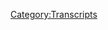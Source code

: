 {{Transcript
    | title         = [[738: Taking a Powder With Chowder]]
    | caption       = [https://knowledgefight.libsyn.com/738-taking-a-powder-with-chowder Listen to this episode on Libsyn]
    | episodeNumber = [[738: Taking a Powder With Chowder|738]]
    | length        = 01:40:44
}}

{{MessageBox
    | header     = Warning: Bot Generated Content
    | text       = This transcript was automatically generated by transcription software and likely contains many mistakes and misattributions. Please check the audio for definitive quotes, attribution, and context.
    | image      = N3yvass4myg91.webp
    | imagewidth = 50px
    | id         = warning
}}

{{TranscriptBlock
    | name      = Alex Jones
    | timestamp = 00:00:04.000
    | text      = Red Alert. Red alert. Red alert. Red Alert knowledge five days. Damn, Jordan wedding knowledge body.com It's time to pray. I have great respect for knowledge like knowledge. I'm sick of them posing as if they're the good guys. Shang chi or the bad guy Chanology Dan and Jordan knowledge five need need money handy. Dandy you're shopping Andy and Cam handy in Kansas. Andy in Kansas, you're on the airplane.
}}

{{TranscriptBlock
    | name      = Unknown Speaker
    | timestamp = 00:00:51.000
    | text      = With huge fan, I love your word. Knowledge by
}}

{{TranscriptBlock
    | name      = Alex Jones
    | timestamp = 00:00:55.000
    | text      = now knowledge fight.com.
}}

{{TranscriptBlock
    | name      = Dan
    | timestamp = 00:00:58.000
    | text      = Hello, everybody. Welcome back knowledge. I'm Jordan. We're couple dudes like to sit around worship at the altar of saline and talk a little bit about Alex do.
}}

{{TranscriptBlock
    | name      = Jordan
    | timestamp = 00:01:07.000
    | text      = We need we are Dan Jordan. Quick question for you. What's up? What's your spot today,
}}

{{TranscriptBlock
    | name      = Dan
    | timestamp = 00:01:11.000
    | text      = buddy? My bright spot today, Jordan is we have reached the end of sneak weekend?
}}

{{TranscriptBlock
    | name      = Jordan
    | timestamp = 00:01:17.000
    | text      = Yes. It's been long.
}}

{{TranscriptBlock
    | name      = Dan
    | timestamp = 00:01:21.000
    | text      = Yeah, yeah. I am thrilled. That, you know, we had an opportunity to sit down and talk to Mark and blades. And, you know, I think AI there's an argument that could be made that we could have put that all out on Monday or something. Sure. But I just feel like things are coming so fast that we just got to, you know, keep moving. You know, the the trial, the end of it, the verdict? Yeah, if we drag that out too long, we're gonna end up still responding to it a month from now,
}}

{{TranscriptBlock
    | name      = Jordan
    | timestamp = 00:01:50.000
    | text      = generally speaking, I feel like most of our decisions over the past six years could have been arguing that they were not the right one. And yet, here we are. So let's write it out.
}}

{{TranscriptBlock
    | name      = Dan
    | timestamp = 00:01:59.000
    | text      = It's debatable that we shouldn't be doing this. I
}}

{{TranscriptBlock
    | name      = Jordan
    | timestamp = 00:02:01.000
    | text      = say let it ride. That's where I'm at.
}}

{{TranscriptBlock
    | name      = Dan
    | timestamp = 00:02:05.000
    | text      = So I'm glad that sneak weekend was received well, by the folks appreciate all the very positive comments. And then overall, I mean, like, I just I have I have some other fun stuff that's going on, that I can't really talk about right now. I've seen a couple of great tweets. Mostly memes with animals. And you know, those, uh, I can't remember any of them specifically, but I remember Hey, that was
}}

{{TranscriptBlock
    | name      = Jordan
    | timestamp = 00:02:28.000
    | text      = fun. Yeah, this is an Info Wars, you're not going to talk about a meme for the next five hours. It doesn't prove anything, just that it was cute. And it was cute.
}}

{{TranscriptBlock
    | name      = Dan
    | timestamp = 00:02:36.000
    | text      = I guess it's kind of vague. But that's my brightspot. Combination. Gestalt, as Alex might say, you know,
}}

{{TranscriptBlock
    | name      = Jordan
    | timestamp = 00:02:44.000
    | text      = I was I was coming in here thinking very similarly as to what my brightspot Was that kind of just a bit of it and achievements like an accomplishment, but at the same time, blocked. Yeah, it's just like, Yeah, we did it, you know?
}}

{{TranscriptBlock
    | name      = Dan
    | timestamp = 00:03:01.000
    | text      = Yeah, we get to keep doing stuff Sunday. So today, what I thought would be fun or something would be nice is to take a little bit of a trip off the beaten path. Good call. And instead of doing some of the things that we tend to do, like wacky Wednesday stuff, or going into the past, I thought what we would do is talk about Alex Jones appearing as a guest on Steven Crowder show. Oh, louder with Crowder. Oh
}}

{{TranscriptBlock
    | name      = Jordan
    | timestamp = 00:03:27.000
    | text      = my god.
}}

{{TranscriptBlock
    | name      = Dan
    | timestamp = 00:03:28.000
    | text      = So that is what we're going to be covering today. Oh, boy, it's just after you got hit with that Balian is right after it is so he knows that there's a billion on his head. This is damage control time, right. And one of the reasons that I chose to do this was we, you know, you see how Alex responds on his show, Shane? It's pretty do reguler it's gonna be the same thing over and over again. Yeah. It's gonna be very repetitive. We've heard
}}

{{TranscriptBlock
    | name      = Jordan
    | timestamp = 00:03:55.000
    | text      = him say that he didn't do anything on purpose. And it was their name. Maybe
}}

{{TranscriptBlock
    | name      = Dan
    | timestamp = 00:04:00.000
    | text      = there'll be some slight variation, some interesting blow ups and what have you, but I wanted to see what it looks like when he's on a different platform trying to preach to a different audience.
}}

{{TranscriptBlock
    | name      = Jordan
    | timestamp = 00:04:08.000
    | text      = Are we gonna get a life's very fragile?
}}

{{TranscriptBlock
    | name      = Dan
    | timestamp = 00:04:12.000
    | text      = He might be drunk, there's no apples. So we'll get down to business on this, Jordan. But first, let's say hello to somebody who wants Oh, that's great idea. So first, Mike best. Thank you so much for an hour policy walk.
}}

{{TranscriptBlock
    | name      = Alex Jones
    | timestamp = 00:04:23.000
    | text      = I'm a policy wonk.
}}

{{TranscriptBlock
    | name      = Dan
    | timestamp = 00:04:24.000
    | text      = Thank you very much. Next, the ghost of Ennio Morricone, who's tired of hearing Alex use ecstasy of gold from The Good, the Bad and the Ugly coming out of ad breaks. Thank you so much. You are now ballsy walk.
}}

{{TranscriptBlock
    | name      = Alex Jones
    | timestamp = 00:04:35.000
    | text      = I'm a policy wonk. Thank
}}

{{TranscriptBlock
    | name      = Dan
    | timestamp = 00:04:36.000
    | text      = you very much. Wookiee it was a ghost season. That's
}}

{{TranscriptBlock
    | name      = Jordan
    | timestamp = 00:04:39.000
    | text      = very specific ghost.
}}

{{TranscriptBlock
    | name      = Dan
    | timestamp = 00:04:41.000
    | text      = Next Wilford snuggle Snapple of the Brooklyn Gribble. Pebbles, Esquire. Thank you so much for an hour policy walk.
}}

{{TranscriptBlock
    | name      = Alex Jones
    | timestamp = 00:04:47.000
    | text      = I'm a policy wonk. Thank
}}

{{TranscriptBlock
    | name      = Dan
    | timestamp = 00:04:47.000
    | text      = you very much as a lawyer. Yeah. Next I am not a Russian agent. Svetlana, thank you so much. You are now ballsy. Well,
}}

{{TranscriptBlock
    | name      = Alex Jones
    | timestamp = 00:04:54.000
    | text      = I'm a policy wonk.
}}

{{TranscriptBlock
    | name      = Jordan
    | timestamp = 00:04:55.000
    | text      = Thank you very much.
}}

{{TranscriptBlock
    | name      = Dan
    | timestamp = 00:04:56.000
    | text      = And even not Eva, thank you so much. You are now Polish You walk.
}}

{{TranscriptBlock
    | name      = Alex Jones
    | timestamp = 00:05:00.000
    | text      = I'm a policy wonk.
}}

{{TranscriptBlock
    | name      = Jordan
    | timestamp = 00:05:01.000
    | text      = Thank you very much
}}

{{TranscriptBlock
    | name      = Dan
    | timestamp = 00:05:02.000
    | text      = even still not convinced I pronounced it right. Yeah. Well, also, we gotta take the credit to the mixture. So thank you so much to hex occult, you are now a technocrat.
}}

{{TranscriptBlock
    | name      = Alex Jones
    | timestamp = 00:05:11.000
    | text      = I'm a policy wonk. I have risen above my enemies. I might quit tomorrow, actually, it's gonna take a little break now. A little break easy for me. And then we're going to come back. And I'm going to start the show over, but I'm the devil. Fuck you. Fuck you. I got plenty of words for you. But at the end of the day, Fuck you and your new world order. And fuck the horse she wrote in on and all your shit. Maybe today's broadcast. Maybe I'll just be gone a month, maybe five years. Maybe I'll walk out of here tomorrow. And you never see me again. That's really what I want to do. I never want to come back here again. I apologize to the crew and the listeners yesterday that I was legitimately having breakdowns on air. I'll be better tomorrow night.
}}

{{TranscriptBlock
    | name      = Dan
    | timestamp = 00:06:06.000
    | text      = Please. Damn. So I never really wanted to cover Steven Crowder and we won't generally but Alex was on his show to whine about the Connecticut verdict. So I felt like it was important for us to see how Alex was dealing with that whole situation when he's in a new environment. Infowars broadcasts are primarily for the initiated where as something like going on Crowder is hopefully roping in new people for him right. Of course, it would be better if he could go on Rogen. But that doesn't seem like it's happening so Crowder was gonna have to do for now. I've not sat down to watch a full episode of Crowder before his dumb show louder with Crowder. Yeah, I don't even I don't even know about that name. I think that's a dumb name.
}}

{{TranscriptBlock
    | name      = Jordan
    | timestamp = 00:06:43.000
    | text      = I have heard louder with Crowder we've said the name Steven Crowder. I still have no idea who he is and I refuse to find out I ate infuriates me every time somebody says louder with Crowder
}}

{{TranscriptBlock
    | name      = Dan
    | timestamp = 00:06:54.000
    | text      = but I mean like is it like he's just he yells more than other people because I don't think that's I don't
}}

{{TranscriptBlock
    | name      = Jordan
    | timestamp = 00:06:58.000
    | text      = know. Yeah, I know like it. They just picked a word that rhymes with Crowder, louder with Crowder and he could have eaten stuff. It would have been the same idea.
}}

{{TranscriptBlock
    | name      = Dan
    | timestamp = 00:07:06.000
    | text      = Yeah, he doesn't wear like more flamboyant outfits like colorful, loud suits. I don't know I don't I think yeah, I think it's a bad name.
}}

{{TranscriptBlock
    | name      = Jordan
    | timestamp = 00:07:16.000
    | text      = See, what you do is you go way too far with it. You know, you go rowdier with crowdy or you go an extra step that makes everybody really uncomfortable. And that's the way you do it.
}}

{{TranscriptBlock
    | name      = Dan
    | timestamp = 00:07:27.000
    | text      = No, because I was thinking like if I had a show where I like did favors for people. I could say please and with reason with free, is it Yeah, it would be okay. I'm mad that I got there. But if we call this show that wouldn't make sense. Or if I tried to overthrow a government, okay, treason with treason. Sure. But this show, again, that name wouldn't
}}

{{TranscriptBlock
    | name      = Jordan
    | timestamp = 00:07:46.000
    | text      = work. If I had a travel show could be roams with homes.
}}

{{TranscriptBlock
    | name      = Dan
    | timestamp = 00:07:50.000
    | text      = Definitely. Yeah. For a book show tomes with home. Ooh,
}}

{{TranscriptBlock
    | name      = Jordan
    | timestamp = 00:07:53.000
    | text      = that's a good one.
}}

{{TranscriptBlock
    | name      = Dan
    | timestamp = 00:07:54.000
    | text      = Yeah, I think I should have that show. Yeah.
}}

{{TranscriptBlock
    | name      = Jordan
    | timestamp = 00:07:56.000
    | text      = These work? Yes, these accents, because they wouldn't be about the
}}

{{TranscriptBlock
    | name      = Dan
    | timestamp = 00:08:01.000
    | text      = thing that they it's good when a rhyme fits. Right. It's silly when it's forced. I don't understand what louder with Crowder mean,
}}

{{TranscriptBlock
    | name      = Jordan
    | timestamp = 00:08:08.000
    | text      = he should have to be regularly a decibel level above other shows
}}

{{TranscriptBlock
    | name      = Dan
    | timestamp = 00:08:14.000
    | text      = manually louder than demand. Yeah. So there's one thing that immediately jumped out to me watching the show, and that was that the show is very dumb. Like it's transparently dumb arguments are based on false points, and the humor is painful. The thing you have to realize when you watch this is that it's kind of supposed to be dumb. The audience of the show is, as Steven Crowder has tweeted about before, it's at least half of the audience is under 16. So this show is white children. And I haven't been able to confirm that figure in any way. But he said it and I have no reason to doubt it. He has the analytics can you do that? I guess you can feel
}}

{{TranscriptBlock
    | name      = Jordan
    | timestamp = 00:08:51.000
    | text      = like this is as bad as smoking like pushing right wing bullshit to children is as bad as advertising for smoking.
}}

{{TranscriptBlock
    | name      = Dan
    | timestamp = 00:08:58.000
    | text      = To be fair half of the audience is between 17 and 18. There might be some adults. Okay, one of the reasons I've avoided doing too much about Crowder up till this point is that he has a lot of his content behind paywalls. For instance, the last time Alex was on for his weird performatively masculine cigar club session. The first part of it was public, but then the rest of it that you'd actually want to watch is not we may be coming to a point where I stop over respecting these ding dongs intellectual property, but I don't think I'm quite there yet. Steven Crowder is repugnant. He's a horrible person and his career has been a shameful series of horrible embarrassments that he's been able to parlay into having a very successful YouTube talk show that appeals to kids with sophomore IQ, racist jokes and sophomore IQ anti LGBTQ jokes. I don't want to do too deep dive on his trajectory. But here's a summation of his career path. Okay. He tried to be a stand up comedian, but he sucked at it. So to a right wing grift catching the attention of Fox News when he got punched in the face by a union protester who he was harassing Great, this rose his stature and he began making his own content, most notably a segment called change my mind where he would show up at a college campus and sit at a table waiting for college students on their way to class to join him for a spirited debate.
}}

{{TranscriptBlock
    | name      = Jordan
    | timestamp = 00:10:14.000
    | text      = That's that guy. He's the meme of the guy with the shoe that oh my god, fuck that guy.
}}

{{TranscriptBlock
    | name      = Dan
    | timestamp = 00:10:21.000
    | text      = Oh, college student was of course unprepared and probably late for class and Steve could edit the videos however he wanted. So the series was a big hit. It kind of falls into the same vein as Mark dices man on the street segments where he bothers drunk people on the boardwalk and then tries to make a political point out of it. As his profile has grown, Steven has made a habit out of being a pile of shit doing half cooked segments based on deeply racist and anti LGBTQ talking points that are easily debunk keable. And not persuasive at all. Well, they're not persuasive at all to adults, I should say. This, like they all might be very convincing to a child who are naturally his target.
}}

{{TranscriptBlock
    | name      = Jordan
    | timestamp = 00:10:58.000
    | text      = But that's the problem. Understand, that's the problem with this problem, because we know about it because of the smoking thing. It's, it's illegal to smoke. It's illegal to advertise for children, we got to figure this shit out. In
}}

{{TranscriptBlock
    | name      = Dan
    | timestamp = 00:11:09.000
    | text      = essence, his show is about taking extreme right wing views and dangerous right wing ideologues and laundering them so they can be enjoyed and accepted by high schoolers. Basically, I think he's one of the worst folks in this space. But also, I don't know what our show can really add to that conversation. If YouTube cared at all about the safety of the children and teens who use the platform he would have been kicked off long ago and that's really I think, probably the solution here if they want to do something about it. He he can't really do that much damage if he's just limited to being on Glenn Beck's Blaze network. Yeah, you know, like or his own thing like fine. Yeah, be limit is reached quite a bit. That's making it more difficult for kids to find it.
}}

{{TranscriptBlock
    | name      = Jordan
    | timestamp = 00:11:45.000
    | text      = So weird. That's like having a Hannah Montana show where they take the Montana apart really literally. And she's a white nationalist.
}}

{{TranscriptBlock
    | name      = Dan
    | timestamp = 00:11:52.000
    | text      = She's got a compound. Yeah,
}}

{{TranscriptBlock
    | name      = Jordan
    | timestamp = 00:11:54.000
    | text      = exactly. Yeah, Montana, and here kids are. First I'm gonna transfer into Popstar and then we're gonna find out exactly how the great replacement theory really works kids with this happy song? Yeah,
}}

{{TranscriptBlock
    | name      = Dan
    | timestamp = 00:12:06.000
    | text      = I mean, like, he's had Stefan Molyneux. Oh, well, then there we go. That gives you some idea of like the people he's laundering us, Alex on at least multiple times. I don't have a full guest list. But that you don't really need one.
}}

{{TranscriptBlock
    | name      = Jordan
    | timestamp = 00:12:20.000
    | text      = Yeah, noted. Hilarious white nationalist stiff Stefan Molyneux. Yeah,
}}

{{TranscriptBlock
    | name      = Dan
    | timestamp = 00:12:24.000
    | text      = that's generous. Yeah. Anyway, in the aftermath of the Connecticut verdict, Alex went on to discuss the situation with Stephen and here we are. To give you some sense of the scene. Stephen is sitting in his studio at a desk with two louder with Crowder mugs on it. He sells mugs and he has this thing called the mug club. So this is a very important piece of the tableau. He's also wearing one of his own shirts, because you always gotta be pushing that merch man. Always be selling don't wear your own shirt, and he's wearing an over the shoulder holster. So you know that he loves gun
}}

{{TranscriptBlock
    | name      = Jordan
    | timestamp = 00:12:54.000
    | text      = Sorry, what? Yeah, he's wearing a holster like he's gonna like he's a police chief. You gotta wear in the world is Carmen Sandiego gotta
}}

{{TranscriptBlock
    | name      = Dan
    | timestamp = 00:13:01.000
    | text      = know that he's strapped and ready in case a duel breaks out during the show.
}}

{{TranscriptBlock
    | name      = Jordan
    | timestamp = 00:13:06.000
    | text      = Listen up GM shoes.
}}

{{TranscriptBlock
    | name      = Dan
    | timestamp = 00:13:07.000
    | text      = Also there's another gun on the desk. So it's it's pretty What a fucking more
}}

{{TranscriptBlock
    | name      = Jordan
    | timestamp = 00:13:11.000
    | text      = ridiculous is they're not loaded. If that's pathetic,
}}

{{TranscriptBlock
    | name      = Dan
    | timestamp = 00:13:14.000
    | text      = it might be projecting a little bit too much strength and bravado for me to take that at all serious.
}}

{{TranscriptBlock
    | name      = Jordan
    | timestamp = 00:13:20.000
    | text      = Yeah, Indiana Jones.
}}

{{TranscriptBlock
    | name      = Dan
    | timestamp = 00:13:21.000
    | text      = Alex is on towards the end of the show. But this whole episode is more or less about rationalizing Alex's verdict and complaining about it. And it's titled exclusive interview with Alex Jones. This means war exclamation point. So to get a sense of the temperature, I wanted to start at the beginning and see the tone we're working with although you will find out that I did not end up sticking to that. Yeah, girl skipped ahead. While it showed a lie. That's a third point. I was like this show is so dumb.
}}

{{TranscriptBlock
    | name      = Jordan
    | timestamp = 00:13:46.000
    | text      = Listen, if you say failed comedian, I'm not interested. And that's why I don't listen to our show.
}}

{{TranscriptBlock
    | name      = Dan
    | timestamp = 00:13:51.000
    | text      = So here's where we start off. And I think that this is some load a load of shit to start.
}}

{{TranscriptBlock
    | name      = Steven Crowder
    | timestamp = 00:13:57.000
    | text      = Hey, if I sound winded, it's because I've been running around here. We've been testing, making sure that everything works. We have like Alex Jones on the show today. And I would appreciate Look, I know that many of many of you have different opinions. Let me just give you a little bit of a rundown here. I was not an Alex Jones fan for a very long time. I made it known I had criticized him here on the show and I still have criticisms of him. But we're at a point right now. And we'll be talking about this. Today we'll be showing you a montage of the endzone dance from not only the elites in Hollywood, not only the elites in media, but the elites in government, government officials actually championing this silencing. Real
}}

{{TranscriptBlock
    | name      = Dan
    | timestamp = 00:14:38.000
    | text      = quick. This is like a clip of Jimmy Kimmel making the joke and the government officials are Jen Psaki tweeted something she's not even the press secretary anymore, and Alex made a big target out of her for a while. I would not be surprised if she received quite a bit of harassment actions that probably wouldn't be legally actionable since she's a public figure, right? You know all that but Yeah, they're making a bit of a
}}

{{TranscriptBlock
    | name      = Jordan
    | timestamp = 00:15:01.000
    | text      = professional, maybe a little bit more personal,
}}

{{TranscriptBlock
    | name      = Steven Crowder
    | timestamp = 00:15:04.000
    | text      = of of speech. And that is absolutely what it is what, regardless of where you line up. There's an inflection point right now in this country. And the reason that we're having Alex Jones on, we've had him on us because I hate seeing people being bullied.
}}

{{TranscriptBlock
    | name      = Dan
    | timestamp = 00:15:19.000
    | text      = This couldn't be further from the truth. Stephen loves a good bit of bullying and he actually leads the bullying campaign sometimes, like he did in the case of Carlos Maza. Also, Alex isn't being bullied. He's the bully. And Steven is trying to launder that reality to his audience of children. So they think that Alex is the victim here. And I think that's shameful. Also, Stephens saying that he has criticisms of Alex. And I think he's a coward. List your criticisms? Yeah.
}}

{{TranscriptBlock
    | name      = Jordan
    | timestamp = 00:15:44.000
    | text      = What are they? Yeah, to his face? Try that.
}}

{{TranscriptBlock
    | name      = Dan
    | timestamp = 00:15:46.000
    | text      = Yes. See, if you get an answer on
}}

{{TranscriptBlock
    | name      = Jordan
    | timestamp = 00:15:49.000
    | text      = the rest of the things that you like about him. See how long those survive after you give him one small criticism?
}}

{{TranscriptBlock
    | name      = Dan
    | timestamp = 00:15:55.000
    | text      = Well, I think that Alex will probably dodge and stuff because he needs someone like Stephen now. Like five plus million subscribers on YouTube. Really? Yeah. So like, Alex needs that kind of a platform? Because he's not gonna get it from Rogan. Right, right. And there aren't a whole lot of other options that Alex has, in terms of like, who's going to be a giant platform to meet it for me to go on? Right? I gonna have to go start talking to talk talking to Twitch streamers Jesus, yeah, Hassan having
}}

{{TranscriptBlock
    | name      = Jordan
    | timestamp = 00:16:22.000
    | text      = me on, he's gonna have to, that's where he's gonna be.
}}

{{TranscriptBlock
    | name      = Dan
    | timestamp = 00:16:25.000
    | text      = So like, I think that he could get away with voicing some of these criticisms to Alex, whatever they might be. But he wouldn't get any response that's meaningful, or any resolution of these, of course, or even recognition of these criticisms. No, they'd be a dud, I think that it would be far more meaningful for him to express what his misgivings are and what his criticisms are of ALEKS to the audience in a neutral environment where they could take those criticisms in and then decide like, Ha, is that something I'm actually really concerned about too? Well, one of my criticisms, maybe it's he lies all the time, that could be an issue. Well,
}}

{{TranscriptBlock
    | name      = Jordan
    | timestamp = 00:17:03.000
    | text      = ha, it's one of your if one of your criticisms, prior to an interview, is my interview subject is an inveterate and almost pathological liar. Perhaps you will take those answers that he gives in the interview with a different grain of salt, as opposed to if you didn't tell them that at all
}}

{{TranscriptBlock
    | name      = Dan
    | timestamp = 00:17:23.000
    | text      = right? No, I'm I was I was thinking one of his, like, sort of criticisms of Alex might be that he barely thinks that Muslims are human. That's an issue. But I think that Stevens audience wouldn't have as much of a problem with that now, they'd be stoked. So, you know, he tries to frame the interview in a particular way. And obviously, it's that dinner, Alex didn't eat No, we didn't do that much wrong.
}}

{{TranscriptBlock
    | name      = Steven Crowder
    | timestamp = 00:17:46.000
    | text      = You know, when you have someone like Alex Jones, who if you've watched his career, and I do consider him a friend now, I will say this on a personal level, he's been around from what I know of him. He's a good man, a flawed man. He's talked about it here on here. To me, it's refreshing when he's on air. He was on air and Ash Wednesday and said, you know,
}}

{{TranscriptBlock
    | name      = Alex Jones
    | timestamp = 00:18:03.000
    | text      = maybe I drink a little too much. And,
}}

{{TranscriptBlock
    | name      = Steven Crowder
    | timestamp = 00:18:04.000
    | text      = you know, I have little he'll tell you about his flaws. But for a man who speaks publicly for hours, hours on end, and then misspeaks, or get something wrong, and then apologizes. And then as punished anyway. And then the government jumps in, people will, I guess, former press secretary, but current members of the government and entities who are backed by the government, be it banks, be it big tech organizations deciding to put you in stocks in the town square, the message is really loud with crowd. And I hope that you're hearing it. If you make a mistake. Not only is there a double standard, which we'll talk about, if you have a belief that other people find to be offensive, and of course, it's a sliding scale. We know that we've gotten further and further down the trail here. Look behind you. There's a slippery slope. Apologize and shut the fuck up. They only get worse. What I mean, the left Why is it left to right. They've made it left to right.
}}

{{TranscriptBlock
    | name      = Dan
    | timestamp = 00:19:08.000
    | text      = This is tough. This is fucking horrendous.
}}

{{TranscriptBlock
    | name      = Jordan
    | timestamp = 00:19:11.000
    | text      = What just happened? People watch this shit. I guess so. Oh, my God, what is wrong with me? Why is it Why am I the weirdo here? rendus. Yeah,
}}

{{TranscriptBlock
    | name      = Dan
    | timestamp = 00:19:21.000
    | text      = it's pretty bad. But what he is doing here is a clear attempt to set the parameters of the conversations. It's just being taken as gospel that Alex misspoke or got some things wrong. He apologized. He's being punished anyway. That's what all the episodes will be in response to and because of that, it's going to be meaningless. If the basis and the the foundation that you're building your house on his sand, you're not going to have a good house. Yeah, it's not going to be a house that I'm even going to inspect. Because it's going to be it's gonna collapse. Also, this stuff is already a little overdramatic. Yeah. A little melodramatic on on Crowder's part. Yeah. Put you in the stock.
}}

{{TranscriptBlock
    | name      = Jordan
    | timestamp = 00:19:59.000
    | text      = I mean,
}}

{{TranscriptBlock
    | name      = Dan
    | timestamp = 00:20:00.000
    | text      = Here's the thing, if you disagree with them,
}}

{{TranscriptBlock
    | name      = Jordan
    | timestamp = 00:20:02.000
    | text      = here's the problem. Okay, I feel like the stalks would have been a more effective response to Alex than what is happening right now. If we had actually been like, at the very beginning like, Hey, you don't fucked up, you misspoke? And maybe that's what happened. Maybe you misspoke, but guess what you fucked up. So you go in the stocks for a week, and then everybody hits you with tomatoes and shit. And then we'll see if it's a misspeaking if you do it again.
}}

{{TranscriptBlock
    | name      = Dan
    | timestamp = 00:20:28.000
    | text      = Can I request that the tomatoes be soaked in booze?
}}

{{TranscriptBlock
    | name      = Jordan
    | timestamp = 00:20:31.000
    | text      = Yes, you may. Okay. So that's, that's just a consider, oh, man, that's a consideration for all of our stocks. Clients.
}}

{{TranscriptBlock
    | name      = Dan
    | timestamp = 00:20:39.000
    | text      = So, again, more more, setting the table? Sure.
}}

{{TranscriptBlock
    | name      = Steven Crowder
    | timestamp = 00:20:43.000
    | text      = I don't care if you agree with Alex Jones or not, doesn't matter. And by the way, this is so clear, it's so obvious that that's a big reason that the Court said you cannot argue that this is political persecution. You understand that was this trial was predicated and I wasn't even allowed to argue that because it didn't provide additional finances. I'm not saying mistakes weren't made across the board. But I hope that all of you understand.
}}

{{TranscriptBlock
    | name      = Dan
    | timestamp = 00:21:11.000
    | text      = So look, Stephen made a bit of a mistake there. He says quote, I'm not saying that mistakes weren't made across the board, which tells me very clearly that he understands that actions Alex and his lawyers made during the discovery process led to the default,
}}

{{TranscriptBlock
    | name      = Jordan
    | timestamp = 00:21:24.000
    | text      = I'm against consequences as a principle,
}}

{{TranscriptBlock
    | name      = Dan
    | timestamp = 00:21:28.000
    | text      = right. Stephens just trying to hand wave that away and encourage this adolescent audience from giving any validity to people who would tell them that the default was very much earned. He's basically doing PR work for Alex Yeah, and it's ridiculous Yeah. If you have the awareness that mistakes were made on both sides hey, let's talk about what those mistakes were that Alex made. Yeah, because it's gonna be a mountain of them it's going to be enough to very clearly justify a default judgment Yeah,
}}

{{TranscriptBlock
    | name      = Jordan
    | timestamp = 00:21:55.000
    | text      = I mean, it is you know, we talked about it with Liz just a little bit but but that idea of like when Alex is in the courtroom not allowed to do Alex shit. People aren't convinced by Alec shit, you know, like, it's because of the priming, you know, like Crowder is priming people.
}}

{{TranscriptBlock
    | name      = Dan
    | timestamp = 00:22:13.000
    | text      = If you just talk to Alex cold total, it would not be like, Oh, fuck you,
}}

{{TranscriptBlock
    | name      = Jordan
    | timestamp = 00:22:17.000
    | text      = you need to lose a billion dollars. Just a basic conversation.
}}

{{TranscriptBlock
    | name      = Dan
    | timestamp = 00:22:21.000
    | text      = Like, what the fuck is this guy talk? What
}}

{{TranscriptBlock
    | name      = Jordan
    | timestamp = 00:22:22.000
    | text      = are you doing?
}}

{{TranscriptBlock
    | name      = Dan
    | timestamp = 00:22:23.000
    | text      = Why are you bringing up Hillary leave me alone? Or even like these people are so younger watching Steve, they might be like, who's Hillary?
}}

{{TranscriptBlock
    | name      = Jordan
    | timestamp = 00:22:31.000
    | text      = What is happening?
}}

{{TranscriptBlock
    | name      = Dan
    | timestamp = 00:22:34.000
    | text      = So, Steve has some interesting thoughts about the idea of D banking.
}}

{{TranscriptBlock
    | name      = Steven Crowder
    | timestamp = 00:22:39.000
    | text      = You are at a point in this country, where you are paying taxes to fund the theft of food from the mouths of your kids, all under the guise of First Amendment only protects the government stopping you from saying something. That's all it does is it prevents the government from stuffing you. Okay. By that same token, shouldn't JP Morgan shouldn't JP Chase, whatever their abbreviation is, these things are all these giant conglomerates. If they're backed by our tax dollars, they're guaranteed if they've received hundreds of billions of dollars and a few just for inflation, the last few months, hundreds of trillion dollars in taxpayer dollars. Are they allowed to deny you? Your fundamental constitutional rights? what point do we separate private business from government?
}}

{{TranscriptBlock
    | name      = Dan
    | timestamp = 00:23:28.000
    | text      = I don't even know what the point is here. And I think the only way that this argument actually works is if Stephen is advocating nationalizing IV. What are you doing? Yeah, I know that he's not because that's some straight up letting me asleep. Yeah, obviously,
}}

{{TranscriptBlock
    | name      = Jordan
    | timestamp = 00:23:42.000
    | text      = you fucking moron. I
}}

{{TranscriptBlock
    | name      = Dan
    | timestamp = 00:23:45.000
    | text      = don't know if like the banking industry, taking government money means that they're bound by all the rules that government entities are. But if we were to nationalize the banks, then you'd have a good argument here that they shouldn't have to follow the same guidelines of the
}}

{{TranscriptBlock
    | name      = Jordan
    | timestamp = 00:24:02.000
    | text      = IBC. Does he not? Like he doesn't get that at all, like zero awareness of what he's actually advocating for is he's such a piece of shit. He's gone through to the other side, he's like, See, the problem with canceled culture? is we need to nationalize the banking system. Is that what he's trying to say? I
}}

{{TranscriptBlock
    | name      = Dan
    | timestamp = 00:24:20.000
    | text      = think I think that if you take this thought a little bit further, you also start to understand how dumb like his version of it is, which is like, I guess it's that if they take tax dollars, then they're bound by those rules. What about people who are on Social Security? Do they have to follow all the government's guidelines? What do you or what about farmers who take subsidies, you know, like any, like, do you want everybody who takes any kind of thing from the government to now be beholden to all the same rules? Because then, I mean, we get into a really weird place. Right,
}}

{{TranscriptBlock
    | name      = Jordan
    | timestamp = 00:24:54.000
    | text      = right. I think I think what we're seeing is what happens to people when they're allowed to speak by themselves with no disagreement, and they aren't capable of disagreeing with themselves. Do you know what I mean? Like when I have a thought, that's that dumb. Another part of my brain will be like, don't say that out loud. And then I'll be like, why shouldn't I say that out loud? And it'll have a really good point. And I'll be like, good call. And they say it out loud. Yeah, well, obviously, but I do have a funny voice. I'd be fine. But he's, he doesn't have that he doesn't have it. And he just talks by himself. So nobody's like, stop it. That's dumb.
}}

{{TranscriptBlock
    | name      = Dan
    | timestamp = 00:25:28.000
    | text      = Well, the first thing that happens when you're in that kind of a predicament is you start to wear shoulder holsters for no reason. Oh, my God. The second thing that happens is yeah, you
}}

{{TranscriptBlock
    | name      = Jordan
    | timestamp = 00:25:39.000
    | text      = still can't believe that. I understand that you're describing something that has to be real, but I'm seeing it as a cartoon.
}}

{{TranscriptBlock
    | name      = Dan
    | timestamp = 00:25:45.000
    | text      = Oh, it is cartoonish. Okay. Yeah. Good. So he has two co hosts. I don't know their names. I don't remember them because I don't care. And they have a little bit of a rap. You know, they sit down and they really work out some of the issues. You know, they talked about the big issue. You are setting me up for disaster. Well, I don't know if you know this, but the Parkland trial has been going on by God
}}

{{TranscriptBlock
    | name      = Jordan
    | timestamp = 00:26:07.000
    | text      = now.
}}

{{TranscriptBlock
    | name      = Crowder Associate
    | timestamp = 00:26:08.000
    | text      = So all right, by the way, they're doing the Parkland shooting, they they reached a verdict that they're gonna announce isn't it just guilty and fry him?
}}

{{TranscriptBlock
    | name      = Steven Crowder
    | timestamp = 00:26:14.000
    | text      = I mean, I thought this was a pretty closed, let me know when when we have the broadcast to Vegas. Yeah, I know, the guy's dead. So but you know, maybe some facts about what about Sutherland springs fifth deadliest in American history? Okay, so I
}}

{{TranscriptBlock
    | name      = Dan
    | timestamp = 00:26:27.000
    | text      = guess they just want the death penalty, which is, I mean, they're pretty anti government as a whole, but I guess they want death penalty. And I guess they also don't want due process because they just want you to be found guilty. And then death penalty.
}}

{{TranscriptBlock
    | name      = Jordan
    | timestamp = 00:26:39.000
    | text      = Has anybody ever stopped to think about what these people would do? If they could write the constitution again, it'd be like, can you imagine what do they think government does is the first question that I have to have nothing but kill you and everything. And also I want them to be able to kill me. But as long as I'm the only person who can decide, right? Why is that always the underpinning? No, Texas. Exactly. I want the government to not exist and also to kill people I don't like yeah,
}}

{{TranscriptBlock
    | name      = Dan
    | timestamp = 00:27:11.000
    | text      = one of the things that I think is really funny too, is that Steven realizes mid sentence of the Las Vegas shooter is dead. And for what it's worth, the perpetrator of the Sutherland springs shooting is also dead. Yeah, there's plenty of information available about both of these events. If Steven would like to take the time to read. I would explain things to him. If he brought up specific points. I would be happy to get into it. But he just says the names of these shootings, and then pretend there's a cover up. So I got nothing.
}}

{{TranscriptBlock
    | name      = Jordan
    | timestamp = 00:27:38.000
    | text      = I mean, so useless show. i Okay. teleporter Give it to me. And I just tackle people, whenever they say dumb shit, like I become that I don't have I'm not a superhero. I don't solve problems. I will just show up immediately after Steven Crowder says something insane like that, tackle him and then teleport away. And I feel like that's a worthy noble cause.
}}

{{TranscriptBlock
    | name      = Dan
    | timestamp = 00:27:59.000
    | text      = Well, I mean, you'll get arrested for assault. But that time I teleport away that trial will be really interesting, because I tell well, even if you did write, the prosecution would have to deal with the fact that you teleport. Yeah,
}}

{{TranscriptBlock
    | name      = Jordan
    | timestamp = 00:28:12.000
    | text      = that would be an issue
}}

{{TranscriptBlock
    | name      = Dan
    | timestamp = 00:28:14.000
    | text      = to discuss the mechanism of you teleporting away. And I'd be
}}

{{TranscriptBlock
    | name      = Jordan
    | timestamp = 00:28:17.000
    | text      = like, ah, that doesn't exist.
}}

{{TranscriptBlock
    | name      = Dan
    | timestamp = 00:28:20.000
    | text      = Anyways, reasonable doubt. So they are apparently doing some shows, some live shows. And there's a plug for one. And this is where I kind of lost my interest in this show as a whole. Yeah. Tell me tell me if you think this feels a little bit
}}

{{TranscriptBlock
    | name      = Steven Crowder
    | timestamp = 00:28:35.000
    | text      = racist, here we go. And then not Baltimore, December 3, because we couldn't find a venue in DC. Sorry. You have to go to the Schickel that is Baltimore. But hey, at least it's not Haiti. See? Yeah, or DC? No, Baltimore is worse than DC. Is it? It's DC without any of the charms? Well, I mean, the people? Sure, and you can go to your
}}

{{TranscriptBlock
    | name      = Dan
    | timestamp = 00:28:55.000
    | text      = ex doesn't feel good.
}}

{{TranscriptBlock
    | name      = Jordan
    | timestamp = 00:28:58.000
    | text      = What do you think these three dudes associate with Haiti, Baltimore, and DC? What do you think? Is there like when they open their minds, I see things that they associate with Baltimore, DC and Haiti. Yeah,
}}

{{TranscriptBlock
    | name      = Dan
    | timestamp = 00:29:16.000
    | text      = it's a little and when he says it's the people.
}}

{{TranscriptBlock
    | name      = Jordan
    | timestamp = 00:29:20.000
    | text      = Yeah. Little bucks. Come on. Quiet, quiet part. That's the quiet part. I wrote the
}}

{{TranscriptBlock
    | name      = Dan
    | timestamp = 00:29:26.000
    | text      = book on it. But hey, it's just the mean. They're jokes. They're joking or going on a comedy tour. So Alex shows up, and he's He's a pro.
}}

{{TranscriptBlock
    | name      = Steven Crowder
    | timestamp = 00:29:37.000
    | text      = Mr. Jones. Okay, I see that I see that smirk. What were you saying? Was that a dirty joke?
}}

{{TranscriptBlock
    | name      = Alex Jones
    | timestamp = 00:29:43.000
    | text      = No, I said, I'm really jealous of that shirt. I'm gonna rip it off. Make my own copy.
}}

{{TranscriptBlock
    | name      = Steven Crowder
    | timestamp = 00:29:46.000
    | text      = Well, come on now. Well, then now now and then I want
}}

{{TranscriptBlock
    | name      = Alex Jones
    | timestamp = 00:29:51.000
    | text      = the coolest shirt. That is the coolest shirt I've seen yet. Absolutely. But know what you're talking about. It's absolutely true. And I love you everybody the inside baseball What really happened with a case? How would you press the shutter and where it's going? Because Alex
}}

{{TranscriptBlock
    | name      = Steven Crowder
    | timestamp = 00:30:05.000
    | text      = just one second now it's because I want to give you the floor. Okay.
}}

{{TranscriptBlock
    | name      = Dan
    | timestamp = 00:30:08.000
    | text      = And Alex is trying to steamroll him Yeah. Which is great. Yeah. And then the second thing that's awesome is right when he comes out the gate Alex flatters Stephen with like, that's a great shirt. Yep. But then also establishes himself as an alpha by saying I'm going to steal your shirt.
}}

{{TranscriptBlock
    | name      = Jordan
    | timestamp = 00:30:23.000
    | text      = Yep. Dominance. Dominance mood,
}}

{{TranscriptBlock
    | name      = Dan
    | timestamp = 00:30:27.000
    | text      = then tries to steamroll him and Steven has to be like, hold on. Now.
}}

{{TranscriptBlock
    | name      = Jordan
    | timestamp = 00:30:31.000
    | text      = Hold on.
}}

{{TranscriptBlock
    | name      = Dan
    | timestamp = 00:30:32.000
    | text      = I supposed to be a host. Here
}}

{{TranscriptBlock
    | name      = Jordan
    | timestamp = 00:30:34.000
    | text      = it is. It is interesting the way he both tries to acknowledge that he's not going to win the steamroll comp competition. And at the same time trying to establish dominance on his own show by saying, I'm going to let you steamroll me out, right.
}}

{{TranscriptBlock
    | name      = Dan
    | timestamp = 00:30:47.000
    | text      = Ah, yeah, well done. No one can win a steamrolling competition against the bullhorn trainer. Yeah, that is Alex Jones bullhorn expert. So, Steven, the reason that he wants to pretend to be a host, in some ways is because he knows who Alex is, he knows how he communicates. And he also knows that without guidance, Alex is going to say, just whatever the fuck he wants, and it's not going to be a useful interview for him.
}}

{{TranscriptBlock
    | name      = Jordan
    | timestamp = 00:31:14.000
    | text      = And he's going to do the thing that he's trying to tell people right now that he has apologized for. He's gonna defame the
}}

{{TranscriptBlock
    | name      = Dan
    | timestamp = 00:31:22.000
    | text      = you don't know if he is or not, there's a danger. Yeah, I mean, it's very close to being an inevitability, you want to have some guide. Right, right. And that's kind of what Stephens trying to do.
}}

{{TranscriptBlock
    | name      = Steven Crowder
    | timestamp = 00:31:33.000
    | text      = And so I want to lead this right now, because I think this is pivotal. And we've done several multi hour long shows, but for some reason, this gets lost. And I want you to correct me if I have this wrong. So in 2017, as an example, because the narrative is Sandy Hook, you torment to the parents, you call them out by name, and you continually harass them from what I understand. And I have some quotes in front of me, and I want you to tell me, if I'm misquoting you, you admit that you were wrong, and you apologize. And I think that's key, because they still want to go after you anyway. So 2017, you talked about an epiphany you had on Father's Day, you said, Forgive me, on Father's Day, I want to reach out to the parents of the slain children at the horrible tragedy in Newtown, Connecticut, and give you my sincere condolences. You said that, right? Yes, okay. You also said like, I'd also like to reach out to any of the parents who lost a child at New New Town to invite them to contact me to open a dialogue. Because I think it's really essential. We do that, instead of letting the mainstream media misrepresent things, and really try and drive this nation apart. You said that right. Before they sued me, yes, before they sued you. And then in 2019, and in deposition, you said, and I, myself, have almost like a form of psychosis in the past where I basically thought everything was staged, even though I've now learned, a lot of times, things aren't staged. And I'm not saying this to embarrass you. I'm saying it because you were clear and that you had a change of heart or you believe that you were wrong, or you believed you made a mistake, which I think is admirable. And I think the fact that they want to browbeat you after that is what is so scary.
}}

{{TranscriptBlock
    | name      = Dan
    | timestamp = 00:33:02.000
    | text      = Steven sure does seem to be ignoring the fact that and Alex's video that was titled his final statement on Sandy Hook, he literally said, quote, If children were lost in Sandy Hook, my heart goes out to each and every one of those parents and the people who say their parents that I see on the news. The only problem is I've seen a lot of soap operas, and I've seen actors before. And I know when I'm watching a movie, and when I'm watching something real, that was in late 2016. Alex only said the things that Stephens reading because of the Megyn Kelly interview that was about to come out, Alex knew was going to come out around Father's Day and Neil Heslin was going to be interviewed in it so he was trying to get ahead of any controversy. He was also still repeating the basic conspiracy theories about the shooting at this point, just holding back some things that he thought could be legally actionable. Stevens also ignoring that after this point, oh, and Shroyer did his video about how Neil Heslin couldn't have held his son after the shooting. And Alex reported on that, which in many ways really does undo any goodwill that he might want to pretend he has from his feigned apology. Stevens also ignoring that in October 2017, Alex said quote, it's as phony as a $3 bill with CNN doing fake newscasts and blue screens. Stephens also ignoring that Alex has said that he thinks Sandy Hook probably was fake at least twice on air while the trials have been ongoing, including once in the last two weeks. There's a good and fun to create the straw man versions of what Alex actually did. And the reason he's facing consequences but it's not real. Steven knows it's not real, but Alex's existence is pretty helpful for his brand. So we pretend this and you know, the people who are watching Stephens show probably don't have any interest in debunking this nonsense that he's feeding them. Yeah,
}}

{{TranscriptBlock
    | name      = Jordan
    | timestamp = 00:34:42.000
    | text      = if you if you're gonna bring up the deposition, and you're gonna quote Alex from the deposition. That deposition convinces me that Alex is guilty of all the things well,
}}

{{TranscriptBlock
    | name      = Dan
    | timestamp = 00:34:54.000
    | text      = he's not quoting the deposition. He's quoting like an article about it. Oh, yeah, that's psycho. CES thing was something that a lot of media outlets, guys as a like pull out for the deposition. He's not actually aware of anything that was discussed it okay position. All right, that makes sense, right because it again, I think I could never prove this but I think that there's a vested interest in being willfully ignorant among a lot of people like, Steven, because if he had to cope with or copes the wrong word, if he had to accept publicly that he was aware of the depositions and the things that were in it right, he would then be responsible for rationalizing and justifying those things. Yeah. And he couldn't do that. No, you would have to be like, well, I will do fucked up real bad. You're a piece of shit. Yeah.
}}

{{TranscriptBlock
    | name      = Jordan
    | timestamp = 00:35:42.000
    | text      = Yeah. No, it is. It is fascinating, because these fucking pieces of shit who are trying to avoid defending Alex or avoid, you know, wading into having to defend Alex's actual behavior. If they were on the jury, they'd be like, Yeah, this guy's got to fucking go, you know, like without the ability to avoid acknowledging what is actually happening without the ability to deny it when you are forced to look it directly into the eye every day for five fucking weeks. Yeah, I know what he did. And
}}

{{TranscriptBlock
    | name      = Dan
    | timestamp = 00:36:15.000
    | text      = I think that's one of the reasons why I think Bobby Barnes is such a big asshole. Yes. Because he knows he knows he was in one of the depositions was the lawyer Yeah, knows all this shit. And he's still pretending. Oh, I don't understand why any of this is happening. That's all just kangaroos and railroad tracks or whatever the fuck
}}

{{TranscriptBlock
    | name      = Jordan
    | timestamp = 00:36:33.000
    | text      = there is no deniability from Barnes whatsoever. Because honestly, Barnes was probably looking at that billion dollar judgment and going man, I wish I had been a competent enough lawyer for them to hire me. So I could have sued Alex Jones for a fucking billion dollars or even as he was going to lose,
}}

{{TranscriptBlock
    | name      = Dan
    | timestamp = 00:36:51.000
    | text      = or even I wish that I could be a competent enough lawyer to have stayed Alex's lawyer to the point where I lose a billion dollar verdict, because then I could get so much attention. Yeah, be all over the place. You lying about everything. It's
}}

{{TranscriptBlock
    | name      = Jordan
    | timestamp = 00:37:05.000
    | text      = Dr. Bobby Barnes.
}}

{{TranscriptBlock
    | name      = Dan
    | timestamp = 00:37:06.000
    | text      = Anyway, Alex is allowed to tell his version of events. And what do you know, it's all bullshit.
}}

{{TranscriptBlock
    | name      = Alex Jones
    | timestamp = 00:37:12.000
    | text      = Here's what really happened yesterday. But I can give you the latest information where they're going with it, which is always yours, everybody. They've Thank you, sir. Okay, Sandy Hook happens. It's a huge political event Obama has under the White House, it's going on. I think maybe somebody helped the kid kill these kids. The whole story is bizarre. And then about a year after it. All these professors and people that sounded credible, come out in school safety experts and say that they thought it was just completely staged. Well, it's being held things like Operation Northwoods that talked about staging attacks on school kids that didn't exist as a pretext for war with Cuba and Russia. Plus it. Yeah, a lot of stuffs been staged. Maybe this is so I did four or five programs from like, 2000. And I guess 1314. Crushing maybe that it was staged.
}}

{{TranscriptBlock
    | name      = Dan
    | timestamp = 00:38:03.000
    | text      = There's a load of shit. Alex is saying that he thought it might be fake on the day of the shooting on his show. James Tracy, the professor that he's talking about was first on Infowars on January 18 2013. Not year later, not years later. Wolfgang Halbig didn't show up until later. That is fair. And he's the school safety officer that Alex is referencing, but Alex is completely ignoring Steve pathetic. Steve was coming on Alex's show saying no one died at the school on March within March 2013. Yeah, when he was pretending to be a reporter on the scene in the DMZ. Right? Alex's timeline is all screwed up because he's just conveying his well rehearsed self defense version of events. Stephen is a shitty interviewer and he has no interest in calling Alex out. So this timeline will stand and be presented to his giant impressionable audience as gospel and it's just not true. If he had any interest in pursuing the truth, he would have familiarized himself with these things, and pointed out the many points at which Alex's story diverges from reality.
}}

{{TranscriptBlock
    | name      = Jordan
    | timestamp = 00:39:01.000
    | text      = I mean, I would have stopped him right there and been like, Wait, stop, who helped him who helped him killed all those kids? Did you just say right now that you still thought of someone to help? No, no,
}}

{{TranscriptBlock
    | name      = Dan
    | timestamp = 00:39:14.000
    | text      = no, no, no, no. I think he was saying that at the time immediately. That was what his suspicion was. Yeah, I think he was saying like December 2012. That's what his mind that's where his mind all right, because that's not how I read. I read what he was
}}

{{TranscriptBlock
    | name      = Jordan
    | timestamp = 00:39:26.000
    | text      = saying. I mean, it the problem was he started by saying, I'll give you the latest news.
}}

{{TranscriptBlock
    | name      = Dan
    | timestamp = 00:39:31.000
    | text      = No, no, no, no. He said, I will tell you what happened and get to the latest thing. And what's going on? What they're planning.
}}

{{TranscriptBlock
    | name      = Jordan
    | timestamp = 00:39:38.000
    | text      = Alright. I feel like he just did it again. But I'm not I could have I could have poor sentence structure I or he could.
}}

{{TranscriptBlock
    | name      = Dan
    | timestamp = 00:39:46.000
    | text      = Yeah, it's a little bit up in the air. I've listened to this and I'm pretty confident that this is capsulation of the gotcha. Okay. But yeah, look, it was all Hillary man.
}}

{{TranscriptBlock
    | name      = Alex Jones
    | timestamp = 00:39:57.000
    | text      = Hillary and the Democrats start running this This false news campaign during 2016 campaign, that I'm Trump's brain, they look, look at this flamboyant wild guy. He's a populist, he's he's got a lot of people supporting Trump. Let's make him a liability. Let's take the worst stuff he said out of context, and run 10s of millions of TV ads against Trump using Alex Jones saying he's Trump's spring.
}}

{{TranscriptBlock
    | name      = Steven Crowder
    | timestamp = 00:40:20.000
    | text      = And one thing, one thing just to make really clear is just again, for the YouTube gods, you understand now this is Alex, you will say I'm saying it didn't happen again. No, no, but they'll say that you what you were saying because you saw this. And there were other people that were other professors. There were other conspiracy theorists, some of whom turned out to not be credible, and then you didn't have them on your show anymore. You did say maybe this is staged. And just again, to be clear, you afterwards said, No, it was not staged. I was wrong.
}}

{{TranscriptBlock
    | name      = Dan
    | timestamp = 00:40:45.000
    | text      = This is a load of shit. And honestly, I think if they needed to find the worst stuff, Alex's said this is definitely up there. But they could have come up with a much broader campaign for Hillary to use. Throw in some of his dehumanizing racism is violent misogyny and homophobia, his incitement of violence towards Muslims, Alex is going to deep bench of horrible things Hillary could have attacked if that was the game that she was trying to play. Also, Steven knows damn well that Alex didn't think that maybe the shooting was staged. Alex literally said multiple times that the shooting was totally fake with actors. Stephen is softening that reality. So it's easier for his audience to give Alex a pass and rationalize his actions. He's selling his audience on Alex. It's a concerted effort. And it's done by obscuring reality.
}}

{{TranscriptBlock
    | name      = Jordan
    | timestamp = 00:41:30.000
    | text      = I mean, I just don't understand it. Because they're, I mean, it's just a bad idea. I feel like the right move here if your piece of shit like Crowder or one of these other guys, is to fucking stab Alex in the back and then carve up his audience. Like, I don't understand why. Why you're even trying this bullshit. Yeah, I think you do, and you don't have any loyalty to him. He doesn't have any loyalty to you.
}}

{{TranscriptBlock
    | name      = Dan
    | timestamp = 00:41:58.000
    | text      = I think that Steven probably thinks that there's a way that this can raise his own profile, maybe get some of Alex's audience to him. But it's a fool's errand because Alex's audience like they're not going anybody who is susceptible to like maybe being interested in Crowder should be listened to Alex already. Listen to Graham. Right. Right. The rest of the folks that are like old timers who live in shacks, Montana, and listen on shortwave, you are not going to like your dumb, childish comedy stupid. Yeah, but I don't know, I think
}}

{{TranscriptBlock
    | name      = Alex Jones
    | timestamp = 00:42:33.000
    | text      = I just meant
}}

{{TranscriptBlock
    | name      = Jordan
    | timestamp = 00:42:35.000
    | text      = as like an ecosystem, you know, not necessarily just Crowder. But like the whole shebang, like if Shapiro and if back in all of
}}

{{TranscriptBlock
    | name      = Dan
    | timestamp = 00:42:42.000
    | text      = them, if Crowder, were smart. What he would maybe try to do is insinuate himself even more with Alex, and get involved with like, the infrastructure, part of bamdad video, and that kind of thing, and try and use it as a like a reinforcing misinformation. Sort of YouTube, because as it stands, now, there's a shallow depth of anything interesting on there, there's plenty of content. That's true. There's Info Wars stuff, and there's a load of bullshit. Steven is like, I don't think it's in his best interest necessarily to be hooked with Glenn Beck with the blaze stuff, but maybe there's some good money there. But in terms of like, if you want some of Alex's audience and that stuff, and he wants to create, like more of a space, yeah, that would be the thing you'd do, maybe and then try and rope in some of the other weirdos
}}

{{TranscriptBlock
    | name      = Jordan
    | timestamp = 00:43:37.000
    | text      = share. But actually, hold on. I just don't think that's very forward looking. I think that I think that's saying that we're gonna be in a similar place in three years that we are right now. And I don't think that's even close to possible.
}}

{{TranscriptBlock
    | name      = Dan
    | timestamp = 00:43:49.000
    | text      = Well, I guess I maybe don't agree with myself either. Because I was talking about like Gavin McInnes. He has like his sensor.tv are right, right. Right. And there's not a lot going on there. Maybe. Nevermind. I was gonna say he could go and like try and help build up cozy. Nick went as a service. But Nick Suarez doesn't want crowd Oh, absolutely
}}

{{TranscriptBlock
    | name      = Jordan
    | timestamp = 00:44:06.000
    | text      = not. Oh, no. What's his problem? Thanks, Crowder.
}}

{{TranscriptBlock
    | name      = Dan
    | timestamp = 00:44:11.000
    | text      = Yeah, definitely. Yeah. So yeah, I don't know.
}}

{{TranscriptBlock
    | name      = Jordan
    | timestamp = 00:44:16.000
    | text      = Why are we always trying to give them assistance?
}}

{{TranscriptBlock
    | name      = Dan
    | timestamp = 00:44:19.000
    | text      = It's it can't can't help. So yeah, I think this is all stupid. But Alex just as a like an outlier.
}}

{{TranscriptBlock
    | name      = Alex Jones
    | timestamp = 00:44:26.000
    | text      = But important understand this timeline. Yeah. Show show it for over a year and a half. from 2015 and 2016. We checked the record. I never talked about it one time. And I told the crew, this is a tar baby. It's a setup. I don't want to ever disavow and I think still doing it. We started seeing that some of the folks that were claiming it was staged had gone even crazier. And we're now dysregulated and shown that indeed, they had put out things that were wrong show. I was not the Sandy Hook guy didn't put me on the map. I barely ever covered it, but Hillary blows it up. makes it a cause celeb for Democrats. They use it to bring back all the gun control and now attacks on free speech and to attack Trump. And so then Trump wins. They go even crazier, and I tried attacking me.
}}

{{TranscriptBlock
    | name      = Dan
    | timestamp = 00:45:12.000
    | text      = So this is all an elaborate plot Hillary launched to attack Trump and then Trump won, it seems like it really wouldn't do anything to continue attacking Alex, the goal would have been to use Alex's toxicity to sway the electorate away from Trump and once Trump is one that's about it in terms of voters just doesn't make sense. Unless you're just desperate to defend yourself using bullshit fantasy world nonsense. Yeah. Also, Alex didn't stop talking about Sandy Hook during those timeframes that he had his staff go look things up. No shit. Consider this clip from August 26 2015 squarely in the window. He's claiming he never brought it up.
}}

{{TranscriptBlock
    | name      = Caller (738)
    | timestamp = 00:45:46.000
    | text      = Oh, yeah. In my opinion, something really stinks about this entire situation. I don't I can't even really think of a mass shooting quote unquote, or a high profile shooting like this. That didn't seem like there was something more going on.
}}

{{TranscriptBlock
    | name      = Alex Jones
    | timestamp = 00:46:01.000
    | text      = Well, there's been some of them that we caught red handed being staged. Sir hand sir Han, was RFK the situation a few years ago with the Aurora shooting. I mean, those were staged. We caught them. We know exactly what they did. It's unbelievable. And then you look at Sandy Hook. It did just isn't real. I don't know what specifically happened. But the official story is a fairy tale. I mean, Jack in the beanstalk isn't real. Santa Claus isn't real. And that is a giant theater operation complete with blue screens, and now even robbed his uncle who's of Navy SEAL. retired FBI works for big company. We have a reporter up there and it's like that's Rob douche uncle. And he's like yeah, doesn't add up. Something's going on. Ever see anything like this? There's no paperwork or covering something up? Can't talk got to get out of here. So I mean, that's how twilight zone this has got
}}

{{TranscriptBlock
    | name      = Dan
    | timestamp = 00:47:01.000
    | text      = is a reporter there was up there was Dan but donde by the way. So yeah, go fuck yourself, Alex. Yeah. Add to that, that Alex didn't stop talking to the people who promoted the crisis actors shit. Steve botanic was a guest until he and Alex got into a fight about Steve pushing Q anon shit during the aftermath of the 2020 election. Alex is a liar. And these are easily demonstrable lies. If Stephen cared at all to protect his audience from a fraud. He has a responsibility to them. And he's completely neglecting that which is shameful. And here's, here's what I actually think about when you're talking about like, you know, why not just carve up Alex's audience. I think that for someone like Steven, there's probably an interest in preserving Alex if you can share that is because he is worse than you do. Yeah, that's fair. Presumably, He's worse than you if only because like you're still on YouTube. Sure. Right. So as long as Alex is there, but a lot of people will think there's a bigger issue than Steven Crowder. You know, in the same way that you hear people even Tucker say like, Mike great replacement theory isn't crazy. It's not Alex Jones shit. Yeah, Alex can exist as that I'm not him. Example. Right. If he were to go away entirely, then
}}

{{TranscriptBlock
    | name      = Jordan
    | timestamp = 00:48:11.000
    | text      = they kind of they want to try and repair their broken shield. Yeah.
}}

{{TranscriptBlock
    | name      = Dan
    | timestamp = 00:48:16.000
    | text      = Yeah, I think that's probably a way to look at it. So Alex is uh, you know, he's corrected himself a lot. He hasn't but Steve's gonna let him say it. Okay,
}}

{{TranscriptBlock
    | name      = Alex Jones
    | timestamp = 00:48:25.000
    | text      = so I've issued dozens of corrections. Dozens of apologies. You just mentioned one of them there. And then they sue me in 2018. And then they do all this discovery we give them all the emails all the text messages, everything. There's no evidence we made money on Sandy Hook. There's no evidence I Premeditatedly got it wrong on purpose. And so both Democrat connected judges one was Posey Republican but she's like George W. Bush. They default me saying I
}}

{{TranscriptBlock
    | name      = Steven Crowder
    | timestamp = 00:48:57.000
    | text      = we lost to Alex for a second. This is clearly the globalist he's
}}

{{TranscriptBlock
    | name      = Alex Jones
    | timestamp = 00:49:02.000
    | text      = told I'm guilty. The jury told him guilty. I'm not allowed in a five week trial in Connecticut to defend myself the judge actually says you can't say you're innocent. You can't say you're bankrupt.
}}

{{TranscriptBlock
    | name      = Dan
    | timestamp = 00:49:14.000
    | text      = Yeah, all that's just shit. Yeah. But but there is no push back. There's no discussion of what these things are. There's no reason to. Yeah. So Crowder wants to know, like real seriously, did you use these people's names?
}}

{{TranscriptBlock
    | name      = Steven Crowder
    | timestamp = 00:49:31.000
    | text      = Did you ever call the parents out by name on air and say that they were their children? Like call them out by name on air? Only Robbie Parker. Okay. And after,
}}

{{TranscriptBlock
    | name      = Alex Jones
    | timestamp = 00:49:42.000
    | text      = and I did not say that, that he staged it or it was fake. I said people think this clip was like 30 million views on YouTube or more was a viral clip. People say This guy looks fake. And so I said yeah, he doesn't like acting to me, but he's, you know, under stress, whatever.
}}

{{TranscriptBlock
    | name      = Dan
    | timestamp = 00:49:58.000
    | text      = That's true. And The Heslin 's name was set on Infowars Posner. And also intentional infliction of emotional distress doesn't require you say people's names. These
}}

{{TranscriptBlock
    | name      = Jordan
    | timestamp = 00:50:09.000
    | text      = people are constantly screaming about how some people should die, because they changed their pronouns. And yet somehow, they're going to try and pretend that pronouns cannot refer to people. Right? Right. You have to say their name like a magic spell, you have to sew it in to your fucking piece of paper with silver thread down, obviously, otherwise, it's not defamation, right?
}}

{{TranscriptBlock
    | name      = Dan
    | timestamp = 00:50:34.000
    | text      = And when you say like the families, if you're one of the members of one of the families, you can't consider yourself part of that group. No,
}}

{{TranscriptBlock
    | name      = Jordan
    | timestamp = 00:50:41.000
    | text      = you have been referred. That's how words work. You can't do it. No, damn.
}}

{{TranscriptBlock
    | name      = Dan
    | timestamp = 00:50:46.000
    | text      = So Alex tries to explain, and Steven really wants him to explain this, because it's kind of an important point, that he fully complied with discovery.
}}

{{TranscriptBlock
    | name      = Steven Crowder
    | timestamp = 00:50:55.000
    | text      = Well, I do have a question that's important here. Because people will say, Well, the reason you weren't allowed to defend yourself as it was a default judgment. And they say, because you didn't provide the evidence, right, that was requested in discovery. Give me very specifics, not just all, you did provide and handover a lot of evidence, what did you end over? Because they did have financials? They did have I certainly in the Texas trial, they did have access to financials, they didn't have access to certain traffic metrics. When I was watching the trial, they would say, well, actually, they didn't hand over, for example, the Alexa reporting, as opposed to the Google analytics reporting, what kind of evidence when you were asked to hand over? Just give me some examples of what you did handover. Did you hand over financial documents as it related to the company? Yes. Did you hand over documents as it related to, you know, like, different traffic and revenue streams to some degree or another?
}}

{{TranscriptBlock
    | name      = Alex Jones
    | timestamp = 00:51:42.000
    | text      = To an extreme degree, the most ever given over in a civil defamation trial? Many lawyers estimate Steven, let me be 100%. Clear.
}}

{{TranscriptBlock
    | name      = Steven Crowder
    | timestamp = 00:51:48.000
    | text      = So what are they saying you didn't provide is my point because this is something a lot of people accurate information, unfortunately, on the right, Alex, this is important. I'm just saying this, because people will try and take this out of people on the right will say, well, then you guys, you should comply during discovery. What? Pardon me? What in the fuck? are they claiming? You didn't provide so that you are not allowed to defend yourself?
}}

{{TranscriptBlock
    | name      = Alex Jones
    | timestamp = 00:52:09.000
    | text      = Let me answer that question. And I don't want to get into people saying, Oh, this is just for Alex Jones. In Texas, they claimed that because we did so much discovery, and they would have each person that they were deposing, give them more discovery. So they'd say, Oh, out of the 200,000 emails you gave us in Texas. In one of the discovery matches you gave us there was one extra email that wasn't in this batch. Little weird, gotcha games. And then in Connecticut, the judge kept saying, Give me the Google Analytics. Well, we hardly ever even use Google Analytics hardly ever even looked at it. Yeah. So explain to the judge. Ma'am. It's a search box for the back end of Google. And a lot of you have to pay for it. We've never paid for it. We've barely ever used it. But we searched for Google Analytics and found one writer, and one other person in the group that had looked at Google Analytics and said, Oh, look how much traffic we're getting a few times. So we gave them what we had in our system about Google Analytics. Take Alexa, same thing. They said, give us the Alexa. Stephen, I want you to give me the Google. And then I say, you say okay, what do you want me to search in Google? Right? No, sir. Give me the Google give me
}}

{{TranscriptBlock
    | name      = Dan
    | timestamp = 00:53:28.000
    | text      = the Google. Some of those instances of Google Analytics, we're like, look how much traffic we're getting from this Sandy Hook was hard. Yeah, so maybe Alex shouldn't use that as an example. If Stephen really wanted to be prepared to ask this question and respond appropriately to Alex's answer, he should have read the order for the default judgment. It spells everything out. There were requests for production that Alex never even responded to. There are requests to produce people for depositions that were ignored. Alex repeatedly sent completely unprepared people to depositions as a corporate representatives. And that's just the surface. Alex did turn over big batches of documents, but he had a habit of doing that just before hearings about his failure to turn over documents, so he could avoid consequences while overwhelming the plaintiffs with tons of unrelated shit. Even these tranches weren't satisfactory to what he was obligated to turn over though, and it didn't really help him. Yeah. In the judgment, they even discuss how they tried to resolve the problem through fines and sanctions, but it was clear that it had no effect on Alex's abuse of the discovery process. He has too much money to be impacted by whatever fines the court could impose. So it was a dead end. Steven doesn't care about the reality here or the truth. He's just asking questions to allow Alex to give his boilerplate rehearsed answer and make it look like Steven was asking tough questions. This is a charade that is meant to exonerate Alex in the eyes of Stephens audience. Yeah, it is not an interview.
}}

{{TranscriptBlock
    | name      = Jordan
    | timestamp = 00:54:54.000
    | text      = It's so hard because the real the truth of it is like that, all him Like, I'm not allowed to say I'm innocent. I'm not allowed to say all this stuff. And it's like, that's your fault. And the reason that you weren't allowed to say it is because if you did, sooner or later you would have to go to jail. We're being nice to you by keeping you this is this is like you going bowling with Rails. That's the point here is because you are going to be a gutter ball and then go to jail. We're saving your life, man. Right.
}}

{{TranscriptBlock
    | name      = Dan
    | timestamp = 00:55:26.000
    | text      = And if you had practiced bowling in this metaphor,
}}

{{TranscriptBlock
    | name      = Jordan
    | timestamp = 00:55:30.000
    | text      = you wouldn't. Rail right. Yeah, yeah, exactly.
}}

{{TranscriptBlock
    | name      = Dan
    | timestamp = 00:55:34.000
    | text      = This fully works, but
}}

{{TranscriptBlock
    | name      = Jordan
    | timestamp = 00:55:35.000
    | text      = it's close enough.
}}

{{TranscriptBlock
    | name      = Dan
    | timestamp = 00:55:36.000
    | text      = So Stephen is lost control of the show, of course, completely taken over.
}}

{{TranscriptBlock
    | name      = Alex Jones
    | timestamp = 00:55:42.000
    | text      = And now the Secretary of State of Texas is talking about we may have to go after Alex Jones, because he caused threats on election officials. They have no statements. They don't have any saying be violent. I didn't even probably ever even talk about the Texas election. Other than saying I don't think Beto you know was as close as he said he was to Ted Cruz. So this is the AB shouldn't loot next level garbage and propaganda in fact, overhead shot on the show people this Texas Secretary of State Alex Jones unleash hell on our election people. That's the hill. Here's another one. Republican Texas election cheap blast nuts peddling. 2020 conspiracy theories zooms in on Alex Jones Show just like they're shooting everybody.
}}

{{TranscriptBlock
    | name      = Dan
    | timestamp = 00:56:24.000
    | text      = Alex is just doing his show. Yeah,
}}

{{TranscriptBlock
    | name      = Jordan
    | timestamp = 00:56:25.000
    | text      = I'm waiting for him to do an ad pivot. Yeah. When is he gonna do it?
}}

{{TranscriptBlock
    | name      = Dan
    | timestamp = 00:56:28.000
    | text      = He's calling for overhead.
}}

{{TranscriptBlock
    | name      = Jordan
    | timestamp = 00:56:30.000
    | text      = Is he going to do it?
}}

{{TranscriptBlock
    | name      = Dan
    | timestamp = 00:56:32.000
    | text      = This is ridiculous. It is insane. Yeah, Stephens lost entire control. This is just the Alex Jones.
}}

{{TranscriptBlock
    | name      = Jordan
    | timestamp = 00:56:37.000
    | text      = This is absolutely a vores right, though, who? That is so funny. Also, we've got these coins. We got these fucking coins by these coins.
}}

{{TranscriptBlock
    | name      = Dan
    | timestamp = 00:56:47.000
    | text      = No longer a fundraiser. So Alex believes that this is overkill. And then Stephen has some harsh words for the so called Brave conservatives.
}}

{{TranscriptBlock
    | name      = Alex Jones
    | timestamp = 00:56:57.000
    | text      = This is all overkill. It's just the left having a temper tantrum. They want to scare everybody else and get a bunch of other lawyers to file lawsuits to come after all the Conservatives and all the nationalists and all the Patriots. And I really appreciate you letting me get that out there because it's so frustrating to be kind of only have my show that has a big audience, but it's compartmentalized. Because of censorship. It's very hard to actually get the truth. Now, it's
}}

{{TranscriptBlock
    | name      = Steven Crowder
    | timestamp = 00:57:17.000
    | text      = not just censorship. Now understand? It's not just censorship. It's cowardice. You, you you and I've had conversations obviously off there. Where I would say I wouldn't say called you that. But I've said I don't agree with this. I don't like that. Remember, I told you I remember early on the show saying I don't like that you sometimes stir up infighting with conservatives. I remember you saying you know what I used to do that more. And I decided the left is a more important enemy. We've had very strong disagreements I felt compelled to have you on because some of the biggest figures in our movement, who by the way, agreed with all of some of your quote unquote, conspiracy theories that I thought were incorrect. They didn't have you on it is censorship. And it's cowardice.
}}

{{TranscriptBlock
    | name      = Dan
    | timestamp = 00:57:51.000
    | text      = Let me translate what Steven saying there about the infighting among conservatives. Alex, I work for Glenn Beck. Stop. Also, Stephen, you have to understand a lot of those other conservative outlets are really busy running damage control for Tucker's Kanye West interview at the moment, a lot of them just don't have the juice to throw Alex into the mix and try and deal with that
}}

{{TranscriptBlock
    | name      = Jordan
    | timestamp = 00:58:12.000
    | text      = we can't be both protecting against the rampant anti semitism in our party and protecting against Alex's anti semitism and more.
}}

{{TranscriptBlock
    | name      = Dan
    | timestamp = 00:58:24.000
    | text      = It is weird that Alex hasn't been on Rogen, though. Like I wonder if Joe watch some of the trial and realize that Alex lied to his face about what he said about Sandy Hook. That'd be fun. If like Joe started to get the picture that Alex is using him and see what develops from there. Yeah, I don't I'm not I'm not optimistic. That's gonna happen. Yeah,
}}

{{TranscriptBlock
    | name      = Jordan
    | timestamp = 00:58:41.000
    | text      = if Joe watched the trial, it would be really hard to come away from it. Thinking that Alex did not lie to your fucking face. Yeah,
}}

{{TranscriptBlock
    | name      = Dan
    | timestamp = 00:58:50.000
    | text      = but you still gotta realize he's a fun guy. Man. It's really funny.
}}

{{TranscriptBlock
    | name      = Jordan
    | timestamp = 00:58:55.000
    | text      = Do you know what do you know what this reminds me of this reminds me so much of walking into a Dunkin Donuts a in like, fucking around. Whatever. And there's two old guys sitting in that way right inside the door. So you can see him through the window. And they're arguing about a parking ticket. And he's like, Man, I didn't park there. I'm telling you. And you know, the guy's lying. I'm walking in there trying to buy coffee for two seconds and I want to turn around be like, dude, just pay the parking ticket. You're a fucking liar. Obviously you you did the thing. And the other guys like yeah, you're totally right, man. They shouldn't be able to do that.
}}

{{TranscriptBlock
    | name      = Dan
    | timestamp = 00:59:34.000
    | text      = One of those guys is Rogan. Yeah. Okay. Yeah. Just making sure no,
}}

{{TranscriptBlock
    | name      = Jordan
    | timestamp = 00:59:38.000
    | text      = I think I'm talking about Crowder and Alex right now.
}}

{{TranscriptBlock
    | name      = Dan
    | timestamp = 00:59:41.000
    | text      = Okay. Yeah. Who's Rogan is either donut Rogan would be a delicious doughnut. So we got a question for Alex. Oh, it'd be a little bit stringy. Yeah, probably. Yeah. And full of raw meat. So Alex, we've got to find out if he's scared.
}}

{{TranscriptBlock
    | name      = Steven Crowder
    | timestamp = 00:59:58.000
    | text      = Let me ask you, Alex. Really? Point Blank. And he talks about appeals. How scared are you? Right now?
}}

{{TranscriptBlock
    | name      = Alex Jones
    | timestamp = 01:00:06.000
    | text      = I am way more scared about the direction the country's going in. And they admit this is a formula for everybody. I mean, while the right wing laughs some of them and says, Oh, it's just Alex Jones. They're on every channel saying we're coming after everybody now with this model. And they've even got the Republican Secretary of State in Texas, saying we want to come after Republicans that question election fraud, give me a break. So you have the rhinos, the Neo cons, the rabid left allied together against the populist uprising of nationalist Americans who are peacefully trying to take our country back. So I'm way more concerned about nuclear war. I'm way more concerned about financial collapse. I mean, here's a good point, Stephen. Quite frankly, the way inflation is going the way it accelerates towards, why am I Republican Zimbabwe? In 10 years, there's such inflation, a billion dollars will be like $1,000. Yeah, I mean, at the current rate we're at here, so be like, No, I'm not scared. I am disgusted. And I really feel proud of myself. Because I've told the truth about this. I've said when I was wrong, they have created this whole synthetic identity for me, the straw man, and then they sat there and had to lie to a jury and suppress the truth. And tell them I was guilty and rigged this kangaroo court. So I myself can hold my head tall. But I am in general, very concerned for my children, for the country in the future, because of the rapid acceleration into total and complete corruption.
}}

{{TranscriptBlock
    | name      = Dan
    | timestamp = 01:01:29.000
    | text      = Wow, that's that's quite a answer to Are you scared? Yeah.
}}

{{TranscriptBlock
    | name      = Jordan
    | timestamp = 01:01:32.000
    | text      = I don't want to go with Yes.
}}

{{TranscriptBlock
    | name      = Dan
    | timestamp = 01:01:36.000
    | text      = I feel like from the some of the numbers that I was seeing the inflation is starting to turn around. And I don't know if we're gonna end up in a y Mar Germany situation, right? We're not gonna go Zimbabwe, baby.
}}

{{TranscriptBlock
    | name      = Jordan
    | timestamp = 01:01:50.000
    | text      = Right. Right, right. I mean, if I read everything correctly, I feel like there's a difference between like, radical out of control inflation and all of these businesses being like, Oh, they're talking about inflation, we can charge an extra two bucks.
}}

{{TranscriptBlock
    | name      = Dan
    | timestamp = 01:02:04.000
    | text      = Yeah, some of this is a little bit hard to disaggregate from each other. Some of these forces Yeah. But yeah, I don't I don't think that's the path we're heading on. And also, I think that nuclear war was supposed to have already started by now based on Alex's projection, we've been dead for a while. Yeah. So I guess he should probably be more concerned about his own personal matters. They seem pretty severe. Yeah, that
}}

{{TranscriptBlock
    | name      = Jordan
    | timestamp = 01:02:27.000
    | text      = billion in 10 years is still gonna be an albatross over your neck, buddy.
}}

{{TranscriptBlock
    | name      = Dan
    | timestamp = 01:02:30.000
    | text      = So the one of the CO hosts asks Alex, a very important question, and that is, what's up with the appeal? How is that gonna work? Right. And you'll notice over the course of the maybe next three clips that Alex can't answer specifics,
}}

{{TranscriptBlock
    | name      = Crowder Associate
    | timestamp = 01:02:46.000
    | text      = yeah. So you said earlier that this is going to be overturned? Why do you think that it will be overturned? Not that you just have kind of this faith in that that's going to happen? But what are you guys arguing? If you can reveal that to us on how it's gonna be overturned?
}}

{{TranscriptBlock
    | name      = Alex Jones
    | timestamp = 01:02:57.000
    | text      = Well, that's an excellent question. I have talked to dozens of very well known constitutional lawyers, I can tell you a norm pass a very well known successful lawyer around the country. Current and former judges in Connecticut and in New York, federal and state that say, this is the most insane craziness they've ever seen.
}}

{{TranscriptBlock
    | name      = Dan
    | timestamp = 01:03:17.000
    | text      = Alright, so your lawyer who lost this case for you is talking to other people, allegedly, and reporting to you secondhand that this shit is crazy. sounds true. And this is how you're gonna win the appeal. Yeah. Okay. So there's no grounds given for what the appeal what the argument is why they merit and appeal other than Come on? Yeah.
}}

{{TranscriptBlock
    | name      = Jordan
    | timestamp = 01:03:39.000
    | text      = It's an issue. If your appeal is based on that's just too big. Alex, like legit
}}

{{TranscriptBlock
    | name      = Dan
    | timestamp = 01:03:44.000
    | text      = seems to believe that if he can just pay for the appeal, he will magically win. Oh,
}}

{{TranscriptBlock
    | name      = Alex Jones
    | timestamp = 01:03:49.000
    | text      = either America's gone and completely done. Or in Texas. And in Connecticut, if I have the money for the appeals, that's why they want to bankrupt us right now. Right? Because they are so scared that if there's any justice left at the Texas or the Connecticut Supreme Court, or the US Supreme Court, they've got to overturn this because the deep state, the ambulance chaser brigade are openly saying they're coming after everyone with this just like when I got
}}

{{TranscriptBlock
    | name      = Steven Crowder
    | timestamp = 01:04:15.000
    | text      = saying that you think that people in the appeals court will will see the gravity of it is that is that what you're saying? Why you believe it will be overturned?
}}

{{TranscriptBlock
    | name      = Alex Jones
    | timestamp = 01:04:23.000
    | text      = I don't know the fixes in that. Hi.
}}

{{TranscriptBlock
    | name      = Dan
    | timestamp = 01:04:26.000
    | text      = Oh, I see. So Soros troll all the district attorneys in America and all the judges and everything but he can't penetrate the appeals court. I know also, the US Supreme Court is entirely blackmail by Chinese spy. But oh, no, no, the appeals court the fix isn't didn't that high.
}}

{{TranscriptBlock
    | name      = Jordan
    | timestamp = 01:04:43.000
    | text      = The one that's insanely done. Everything I hoped they would do is also definitely run by the Chinese billionaires.
}}

{{TranscriptBlock
    | name      = Dan
    | timestamp = 01:04:50.000
    | text      = Yeah, this is fun. I mean, it's just Alex trying to be like, Yeah, you should still give me money. Because I'm gonna find a way to launder it during the appeals process. Yeah,
}}

{{TranscriptBlock
    | name      = Jordan
    | timestamp = 01:04:59.000
    | text      = I mean, problem is the problem is for Alex is that in a very real way, this is an a political case for the law for lawyers and judges and everything, because they all have a vested interest in this being at least the bottom, you know, like all of them would prefer to have firm guardrails. So we don't have to go through like another, this judge has waited three years to Default Judgment, because we just have never seen this shit before. Yeah, so it helps if we have a baseline here of like, Guess what, here's a person who's done this shit before. Here's what we've done before. And now we don't have to do this again. You know, it'd be nice.
}}

{{TranscriptBlock
    | name      = Dan
    | timestamp = 01:05:37.000
    | text      = Yeah. I mean, it is fitting that, you know, this is Alex's sort of path. And as much as like Trump taught us so much about how much of the government is not codified. Yeah, much of it is based on just like, we all agree, this is how humans, it's a good idea to do this, right? Yeah, we all think this is smart. These norms that we've thought of protected us and kept things in line right aren't really real. Right. And Alex is kind of revealing some of the similar stuff with the Blick the legal system. Yeah, you could just not do stuff.
}}

{{TranscriptBlock
    | name      = Jordan
    | timestamp = 01:06:07.000
    | text      = It is unfortunate that it's like, oh, man, we've accidentally created a system geared towards giving narcissistic psychopaths a lot of money and power.
}}

{{TranscriptBlock
    | name      = Dan
    | timestamp = 01:06:17.000
    | text      = If they have the nerve, and the shad listen, and
}}

{{TranscriptBlock
    | name      = Jordan
    | timestamp = 01:06:20.000
    | text      = the shamelessness they can do whatever the fuck they want. Yeah, you know,
}}

{{TranscriptBlock
    | name      = Dan
    | timestamp = 01:06:23.000
    | text      = so Alex continues to ramble about his non answer about how this appeal is gonna work. And then he forgets what question he's answering.
}}

{{TranscriptBlock
    | name      = Alex Jones
    | timestamp = 01:06:30.000
    | text      = But I know that when, okay, they've got their pound of flesh. They've demonized me. They brought back up Sandy Hook, they made a bunch of money for their charities. They got $73 million from Remington
}}

{{TranscriptBlock
    | name      = Jordan
    | timestamp = 01:06:39.000
    | text      = Yeah, those bad people made a bunch of charity. And now nobody
}}

{{TranscriptBlock
    | name      = Alex Jones
    | timestamp = 01:06:43.000
    | text      = knows who Adam Lanza is to kill the kids. They only know Alex Jones. And so I'm sorry, was the question, Stephen. I apologize. No, no,
}}

{{TranscriptBlock
    | name      = Steven Crowder
    | timestamp = 01:06:50.000
    | text      = I think I think you answered the question, is it? Well, I think Gerald really wants to know, why do you believe it will be overturned? Do you think it's because they wanted to make an example of you? And then when it comes down to the actual constitutional law, it won't hold water? Is that why?
}}

{{TranscriptBlock
    | name      = Alex Jones
    | timestamp = 01:07:01.000
    | text      = Absolutely. I mean, I think that, well, they have to, or the country's over. I mean, you have to understand when I say kangaroo court, when I say show trial, I mean, this has never before been done a default, when you just don't even show up. We gave them everything.
}}

{{TranscriptBlock
    | name      = Dan
    | timestamp = 01:07:15.000
    | text      = It's fun. The way that Stephens interview style seems to be like, Alex is just rambling. I'll try and answer this question for him. Yeah. And see if he can just say yes to my suggested answer. And Alex does and then starts rambling some more
}}

{{TranscriptBlock
    | name      = Jordan
    | timestamp = 01:07:29.000
    | text      = it is it is fun that if you're Steven Crowder, you know, you started the show by being like, you weren't even allowed to make your defense. And then at the end of the show, you have to be like, Oh, no, that makes sense. Yeah, you shouldn't you shouldn't have been out your defenses. Terrible isn't one. Yeah. And you're just not going to be able to answer yes or no question to save your life. You're literally fucking literally to save your life. Your fucking defenses.
}}

{{TranscriptBlock
    | name      = Dan
    | timestamp = 01:07:52.000
    | text      = Hillary, yeah, go away. So Alex starts rambling about money and gets into his divorce. For some reason. This is weird. They said
}}

{{TranscriptBlock
    | name      = Alex Jones
    | timestamp = 01:08:03.000
    | text      = he made $61 million last year. Our gross was $61 million. I paid myself $200,000. Last year, it's all in the bankruptcy court. They know it. They know it's true. Was there a year that I paid myself? $12 million? Absolutely. The year of the divorce with my ex wife. Six years ago, thank God, it was the Trump error. For the first time ever. We had all this extra money, right? When she divorces me, it goes through the process. And the court made me pay her close to $10 million to quote buy her out of the company because I've been married to her for 13 years show the one year God came through the one year that because she was Yeah, make about a million $2 million a year but honestly, my audience, and after all the bills and stuff and illegal crap, it's gone. Of course. Okay, but I don't do it for money.
}}

{{TranscriptBlock
    | name      = Dan
    | timestamp = 01:08:51.000
    | text      = So wait, hold on. I gotta pause for a second. Yeah. He had a 500% 400% pay increase here magically. But yeah, okay, that makes sense. So weird. Yeah.
}}

{{TranscriptBlock
    | name      = Alex Jones
    | timestamp = 01:09:02.000
    | text      = The one year I made $12 million. God came through magically the money came in to then buy my ex wife out of the company. So again, they think, a trillion dollar judgment.
}}

{{TranscriptBlock
    | name      = Steven Crowder
    | timestamp = 01:09:14.000
    | text      = I want to say something here this important because I see you. And we all struggle with this right? Where you're saying, because I know that people think that sounds like a lot of money. And it's sad that you even have to say, No, you don't do this just for the money. But you absolutely deserve to earn a living. If you have millions of people who are listening and the amount of work that you put into it, I understand it. This is what I do here as well. Conservatives are the only ones surprisingly, the people who support free enterprise where we feel like because our audience is largely working class, you might say, look, look, don't get mad at me because I make this money because of this huge gap between one year making 12 million and a several 100 million dollar judgment. You know, who makes 12 million every single year called bear Fallon. No one cares,
}}

{{TranscriptBlock
    | name      = Dan
    | timestamp = 01:09:51.000
    | text      = because I can explain that dynamic a little better than Steven. He and Alex do this song and dance because they know that they're fucking over their audience. They After rationalize the money they make because it's an insane amount and they earn it by exploiting their audiences fear and anger and monetizing that while putting vulnerable people in harm's way. And they do no work
}}

{{TranscriptBlock
    | name      = Jordan
    | timestamp = 01:10:12.000
    | text      = and they sell garbage Yeah, absolute garbage
}}

{{TranscriptBlock
    | name      = Dan
    | timestamp = 01:10:16.000
    | text      = to even did no preparation for this interview, he has no idea of the subject that he's even covering. Now, there's no work that goes into this other than riffing dumb jokes. They know that they don't do shit. And whether it's conscious or not. That's another question about whether or not that's why they have to rationalize this. Yeah, but they have to pretend not to care about money, or else they run the risk of being way too obvious about how they sell things. And then before you know it, they're just a racist, QVC. Fallon and Colbert make money, but I'm not sure how much but they don't get on their show every night and try to rationalize it because they actually put on a show. They're entertainers doing a job, not just complaining about how they're so persecuted. And this has nothing to do with political alignment. Do you think Jeff Foxworthy or Larry, the cable guy or Ron White has to rationalize that they make millions of dollars? They don't, because their talent makes it obvious why they make that much money? For con men like Alex and Steven. It's different. And that's why they do have to do this like, Oh, hey, look, it's $100 million that I make, but it's no big deal. That's actually nothing.
}}

{{TranscriptBlock
    | name      = Jordan
    | timestamp = 01:11:15.000
    | text      = Yeah, now they're thieves have to justify why thievery is okay, well,
}}

{{TranscriptBlock
    | name      = Dan
    | timestamp = 01:11:19.000
    | text      = they're thieving, doing, like, sort of legal legal fee. Yeah. Legal thieves. Yeah. I mean, I understand that you have to explain why you have to rationalize. It gets confusing and suspicious, right.
}}

{{TranscriptBlock
    | name      = Jordan
    | timestamp = 01:11:31.000
    | text      = I think the thing that has stuck with me, maybe most? Well, no, there are a few things that really stuck with me during the Texas trial. But one of them that I will never forget is when Owen was on the stand. And he was being questioned about NPR. And he was like, you know, they're a nonprofit, right? And oh, and just said, but they still get paid, don't they? Like he they don't understand the idea of not doing something for money. Right? You know, like, Sure, I understand. We're a nonprofit, but this this is what actual not money is what you're just there doing your job. And you're surviving. Yeah.
}}

{{TranscriptBlock
    | name      = Dan
    | timestamp = 01:12:12.000
    | text      = And not to not to jump too far from what you're saying. But like, oh, when and Alex and other people in depositions have been very clear about like, we don't do we don't really do any preparation? No, no words. If they admitted that they did work, it would show Malleus
}}

{{TranscriptBlock
    | name      = Jordan
    | timestamp = 01:12:24.000
    | text      = it wouldn't really make it look hard.
}}

{{TranscriptBlock
    | name      = Dan
    | timestamp = 01:12:28.000
    | text      = To shit. Yep. Anyway, Alex wants to go to the documents. And this is about how hard he works.
}}

{{TranscriptBlock
    | name      = Alex Jones
    | timestamp = 01:12:33.000
    | text      = And this is the most important point I'm gonna make here. And I got a few documents I can show you that are really important that tie this all together. This is a major project for six years, two years before they sued me. And then now the last four, with literally hundreds of articles a week, sometimes 1000s Every major news channel, from HBO to PBS to Fox even attacking me over Sandy Hook and building it up into this giant controversy when I was not the Sandy Hook man to set the precedent with the Alex Jones precedent to shut everybody else down. Now let's talk about this being the biggest defamation judgment in US history by an order of at least 10 magnitude. We're gonna have overhead shot here. Damn, I wish the survivors of Epstein received 965 million. Exactly. Good point on Twitter. Elijah.
}}

{{TranscriptBlock
    | name      = Dan
    | timestamp = 01:13:28.000
    | text      = Twig from Eliza.
}}

{{TranscriptBlock
    | name      = Jordan
    | timestamp = 01:13:30.000
    | text      = He just read a tweet from Eliza.
}}

{{TranscriptBlock
    | name      = Dan
    | timestamp = 01:13:32.000
    | text      = Yep. Overhead shot for this tweet.
}}

{{TranscriptBlock
    | name      = Jordan
    | timestamp = 01:13:34.000
    | text      = Wow. Yep. And Twitter sucks.
}}

{{TranscriptBlock
    | name      = Dan
    | timestamp = 01:13:37.000
    | text      = Sure. Yep. Also, hey, Epstein's victims should be compensated. Yeah. That doesn't have anything to do with you. It's unfortunate. You also should pay out that billion dollars. Yeah,
}}

{{TranscriptBlock
    | name      = Jordan
    | timestamp = 01:13:47.000
    | text      = I mean, I agree. We're good that we both agree. This is not a zero sum game. But I agree. He also has money that should go elsewhere. Do you most of you have money when you should have zero money? Good call
}}

{{TranscriptBlock
    | name      = Dan
    | timestamp = 01:14:00.000
    | text      = Eliza. Yeah,
}}

{{TranscriptBlock
    | name      = Jordan
    | timestamp = 01:14:01.000
    | text      = I like that Eliza. Good work.
}}

{{TranscriptBlock
    | name      = Dan
    | timestamp = 01:14:03.000
    | text      = So they end the episode with a q&a session. And it's actually only three questions formally, but they take questions for people in Steven Crowder's mug club shirt. And here's the first one Okay, okay. Yeah, I'm
}}

{{TranscriptBlock
    | name      = Crowder Associate
    | timestamp = 01:14:16.000
    | text      = a glove viewer Jerry has a question for you Alex. What do you feel was an appropriate penalty for what you said?
}}

{{TranscriptBlock
    | name      = Alex Jones
    | timestamp = 01:14:23.000
    | text      = Nothing better that 10 Guilty men go free than one innocent man be prosecuted.
}}

{{TranscriptBlock
    | name      = Dan
    | timestamp = 01:14:33.000
    | text      = Here's why Alex is the worst saying nothing is so dumb. He should have said you pay for my meals for life totally. Who was Socrates something come on man. elevate this. Bring it on to what the fuck is wrong? It's a rare opportunity that you can actually pull us off into
}}

{{TranscriptBlock
    | name      = Jordan
    | timestamp = 01:14:51.000
    | text      = Yeah, you are going to die and you will not be remembered unless you pull something great man. You got to do it
}}

{{TranscriptBlock
    | name      = Alex Jones
    | timestamp = 01:14:58.000
    | text      = persecuted. They got rid of my due process, the judge found me guilty. They lied about it all. They hyped up what I said they exaggerated. I never said people, their houses, it's a lie. They're setting a precedent to steal your rights, not just your rights and listen to what you want to listen to, and make your own decisions. They're literally setting us up to come after the general public, an FBI agent that I never saw, never covered, never said his name till he sued me he admitted it on the stand was given $90 million. Because some people on the internet thought it didn't happen. I should be
}}

{{TranscriptBlock
    | name      = Dan
    | timestamp = 01:15:29.000
    | text      = no consequence. Let me off the hook.
}}

{{TranscriptBlock
    | name      = Jordan
    | timestamp = 01:15:33.000
    | text      = I do. I do appreciate it. The more I think about it, the more I appreciate the 10 Guilty bed should be free instead of what it is. Like. That's not a defense in a trial. It can't be like a listen, Your Honor. I did it. But can we know everyone did what they did? It's a good idea. Let me go free. Otherwise, you might put that man in jail.
}}

{{TranscriptBlock
    | name      = Dan
    | timestamp = 01:15:57.000
    | text      = No, no, no, no, no. He'd say the keys be innocent man who shouldn't be persecuted. Not what the guilty people who goes free.
}}

{{TranscriptBlock
    | name      = Jordan
    | timestamp = 01:16:04.000
    | text      = I feel like the implication there. He didn't intend to the right way. Well, maybe he's thinking he's the innocent man. But in this situation, he really comes off sounding like he's the one of the 10 guilty.
}}

{{TranscriptBlock
    | name      = Dan
    | timestamp = 01:16:17.000
    | text      = He should do a Socrates. Yeah. Anyway, there's a problem with the Crowder identifies. Yeah. And that is that a this is a lawsuit for defamation. IRAs that were against it. Yeah. But then there's some other lawsuits that you filed. Well, sir, sure. Alex did yeah, that doesn't come up. But other ones like the Covington Catholic show, and we do support these right shit. I need to talk about this.
}}

{{TranscriptBlock
    | name      = Steven Crowder
    | timestamp = 01:16:41.000
    | text      = And also, it's important when you'll get a lot of people on the left saying, Oh, the right as a double standard, because what about Nick Sandman and CNN What about Kyle Rittenhouse. They said his name. The President of the United States had an advertisement had an ad that went out that associated Kyle Rittenhouse specifically with white supremacy. They said Nick Sandman was mocking somebody. This poor Native American Nathan Phillips as I prefer my Native Americans to be called Nathan Phillips. They said yeah, he was mocking Nathan Phillips and he was he was stirring up the crowd. They did call out these people by name and these people had to hire security. And these people had to go into hiding. There is a difference. You did not do that. And they did it repeatedly. They did it all day and all night Not to mention what preceded Kyle Rittenhouse was the media drumming up actual hatred. And and that's
}}

{{TranscriptBlock
    | name      = Alex Jones
    | timestamp = 01:17:28.000
    | text      = right. And they didn't they never showed any evidence I showed people to harass people or anything. Of course, he was always what somebody else did.
}}

{{TranscriptBlock
    | name      = Dan
    | timestamp = 01:17:33.000
    | text      = So Alex is absolutely lying about there being no proof that he sent people to Newtown and that led to harassment. Yeah, elite complete horseshit. Absolutely. Also, I guess if Stephen wants to be such a stickler about saying people's names, which isn't necessary to prove intentional infliction of emotional distress, then he should support Alex paying Robbie Parker $120 million. Yeah, because Alex did say his name repeatedly and repeatedly mocked a video of him about to give his memorial to his daughter. Yeah. Or is there a double standard?
}}

{{TranscriptBlock
    | name      = Jordan
    | timestamp = 01:18:06.000
    | text      = I mean, are you if Crowder is going to put those as his benchmarks for when cases acceptable? Ah, well, we've reached those benchmarks. Sure. So
}}

{{TranscriptBlock
    | name      = Dan
    | timestamp = 01:18:16.000
    | text      = the ads pay up at 120 million. Yeah.
}}

{{TranscriptBlock
    | name      = Jordan
    | timestamp = 01:18:19.000
    | text      = I mean, if you want to say for some if that's your argument, that it's like a you have to say the name. Well, we've reached that benchmark, right. If your benchmark is somebody has to go into hiding, they went into hiding. Yeah. So guess what? We're done here.
}}

{{TranscriptBlock
    | name      = Dan
    | timestamp = 01:18:32.000
    | text      = I strongly disagree with the point that Crowder is making he's wrong. Yes. But based on his own, like perception, he should be like, alright, Alex, you don't owe 900 million you owe 120 mil. Like and if that was his perspective, I would think that'd be hilarious. It would be very funny to me, Alex, unfortunately, there's no way for me to be intellectually consistent. And
}}

{{TranscriptBlock
    | name      = Jordan
    | timestamp = 01:18:53.000
    | text      = your team I literally, spiritually physically in this world, if I have any intellectual curiosity,
}}

{{TranscriptBlock
    | name      = Dan
    | timestamp = 01:19:02.000
    | text      = I can, but I have to say that you owe $120 million to Robbie Parker. I have to Yeah. So here's the next question of this q&a.
}}

{{TranscriptBlock
    | name      = Crowder Associate
    | timestamp = 01:19:10.000
    | text      = Okay. No club, you're Taylor Koehler wants to know if people only knew one true thing about you, Alex, among all these lies, what would it be? That was
}}

{{TranscriptBlock
    | name      = Steven Crowder
    | timestamp = 01:19:16.000
    | text      = going to be my last question?
}}

{{TranscriptBlock
    | name      = Alex Jones
    | timestamp = 01:19:18.000
    | text      = Who I mean, look, I'm a real person. And sometimes I'm a little bit obnoxious because I'm trying to get through it all like here today. And I really appreciate Stephen in the Caribbean. So gracious, Chuck, and have a place to tell the truth. And I appreciate your courage, because you do get attacked for having me on. And just that this is our rights being taken. This is a Hollywood production. I'm not saying Sandy Hook didn't have it. I'm saying the production of what I supposedly did and how big it became. And this this, this huge event, I'm not the Sandy Hook guy. I'm the guy that wrote the number one best selling books in the world. They're really set in a war for the world. That's why the globalist hate me is because I'm exposing their corporate worldwide tyranny. I'm exposing groups like PayPal that are backed by the way saying If we don't like what you say, We're gonna find you $2,500 I'm opposing their authoritarianism. I'm a populist. I'm a champion of the people. And folks can actually hear the real Alex Jones and infowars.com infowars.com forward slash show are banned out video, go see the real live show, go see the archives, go see the guest. Go find out what I'm actually saying. Instead of little bitty, twisted edited excerpts that the corporate media puts out and understand the globalist she Infowars is the flag they want to capture. They're more obsessed with it than anything else out there right now. Because when the globalist tune in, they get scared, because I know what I'm talking about when it comes to the mechanics of the New World Order.
}}

{{TranscriptBlock
    | name      = Dan
    | timestamp = 01:20:39.000
    | text      = So it's interesting how Alex's one true thing contains multiple lies. That's It's pretty amazing. Very weird about that. I guess if you boil that down, his one true thing about himself that you need to know is that he's amazing. And he's so strong and right and smart that everything bad that happens to him is just the globalist attacking him with fake stories because he's so strong and right and smart. Yeah, it's cool. Yeah, that's a good thing to end on. For Alex.
}}

{{TranscriptBlock
    | name      = Jordan
    | timestamp = 01:21:02.000
    | text      = What's the
}}

{{TranscriptBlock
    | name      = Dan
    | timestamp = 01:21:03.000
    | text      = best would?
}}

{{TranscriptBlock
    | name      = Jordan
    | timestamp = 01:21:05.000
    | text      = I mean? Yeah, what else is there to say? He's, he's going out saying like, I am the best writer in the world. I'm the best talker in the world. I'm the most powerful man in the world because the most powerful people are coming after me. Right? Like Jesus, man, the devil doesn't come up. By the way in this interview. It's so weird because he seems really central to the plotline. Yeah,
}}

{{TranscriptBlock
    | name      = Dan
    | timestamp = 01:21:23.000
    | text      = also, Alex's book has fallen to 322 on the Amazon charts
}}

{{TranscriptBlock
    | name      = Jordan
    | timestamp = 01:21:27.000
    | text      = so close. It's weird how they don't stay at number one, just because you keep saying it. I ended wasn't ever at number one. There is that that's a problem too.
}}

{{TranscriptBlock
    | name      = Dan
    | timestamp = 01:21:35.000
    | text      = So actually, there's another question and that's a Steven has a question. Final question.
}}

{{TranscriptBlock
    | name      = Steven Crowder
    | timestamp = 01:21:39.000
    | text      = And we're gonna go to my club and take some more chats. What's the next step? What are you doing here? Next, Alex? gameplan.
}}

{{TranscriptBlock
    | name      = Alex Jones
    | timestamp = 01:21:48.000
    | text      = Well, that's a really great question. My biggest enemies myself, I am absolutely exhausted. I'm burnout. I drink too much. I haven't smoked in 14 years under the stress. I took up smoking again. Going out watching comedy and hanging out with Joe Rogan and a lot of cigarette smoking going on. Though I've done a little bit of the marijuana smoke too, but smoke a lot of the big smoke pot like once a month or something. Usually I'm at a comedy club or go see a movie. Every time I hang out with Joe smoke some pot, but sometimes like it's twice a week, but I haven't gotten to that much lately. I've been too busy but there's some days we plan on it like twice a week to get gets down but a little bit of fun stuff there. But long story short,
}}

{{TranscriptBlock
    | name      = Dan
    | timestamp = 01:22:29.000
    | text      = he's just doing it to test the potency because Soros has weaponized marijuana. Soros has weaponized marijuana Alex is smoking sometimes two times a week just for fun to hang out with his buddies seems like he's maybe not too worried about that. Maybe that's not a lot. And it's not a real thing.
}}

{{TranscriptBlock
    | name      = Jordan
    | timestamp = 01:22:43.000
    | text      = It's realized how it's so important. And then it's here and you just forget about it. It's the most important fight in the world. We have to fight against the globalist potency of drugs and there's bad vibe that I get high all the time.
}}

{{TranscriptBlock
    | name      = Dan
    | timestamp = 01:22:56.000
    | text      = I really don't think smoking cigarettes is gonna be good for him. That's not good. Yeah, I wouldn't do it. Maybe that's what the torn larynx Act was. He's
}}

{{TranscriptBlock
    | name      = Jordan
    | timestamp = 01:23:06.000
    | text      = just who was outside burning one. Yeah.
}}

{{TranscriptBlock
    | name      = Dan
    | timestamp = 01:23:10.000
    | text      = So Stephen does want to question though, about what's next. Yeah.
}}

{{TranscriptBlock
    | name      = Jordan
    | timestamp = 01:23:14.000
    | text      = I mean, when he said long story short, I wanted to throw up, because that was a short story. That's been very long.
}}

{{TranscriptBlock
    | name      = Dan
    | timestamp = 01:23:21.000
    | text      = So what's next? Stephen basically just has to pull teeth. To get that out of him.
}}

{{TranscriptBlock
    | name      = Alex Jones
    | timestamp = 01:23:27.000
    | text      = There's some days we went on it like twice the wings got gets down, but a little bit of fun stuff there. But long story short,
}}

{{TranscriptBlock
    | name      = Steven Crowder
    | timestamp = 01:23:35.000
    | text      = I gameplan. Alex, ask your hobbies
}}

{{TranscriptBlock
    | name      = Alex Jones
    | timestamp = 01:23:40.000
    | text      = anyways, well, I mean, it's a little bit of a name drop to all the trendy liberals that think are trendy and cool. And I love the police don't hate free speech. I'm the real rebel. Infowars is the Vanguard. So Steven Crowder, we are the rebels. We are the outlaws we are 1776. We are the counterculture. Not them and they can't stand that. And so that's what all people know. We are the counterculture. Steven Crowder is a counterculture. The listeners and viewers of these shows that support independent media are the future of not just America, but the world and people can find out what all the stinks. about@infowars.com.
}}

{{TranscriptBlock
    | name      = Steven Crowder
    | timestamp = 01:24:12.000
    | text      = So it sounds to me like what you're saying, your next step is and I, Alex, you know, I have a lot of love for you. But sometimes it is tough to get you to answer your question.
}}

{{TranscriptBlock
    | name      = Steven Crowder
    | timestamp = 01:24:19.000
    | text      = I think you said
}}

{{TranscriptBlock
    | name      = Steven Crowder
    | timestamp = 01:24:22.000
    | text      = you need to get some rest is what you're saying. Right? Your your game plan is some rush, recoup and come back.
}}

{{TranscriptBlock
    | name      = Alex Jones
    | timestamp = 01:24:27.000
    | text      = Not sure I'm having more. Listen, I'm more ADHD when I'm totally exhausted. So I've done Meatwad interviews, and I was up till one o'clock in the morning and I apologize. My brain is gone right now. So yes, I realized this is what's coming next. I realized they want to take me out of the game. And I realized that I'm never going to quit now because they want to silence me. Because this is a battle of wills. I know it's the right thing to do. But I also understand that I take myself out of the game by being fried or burnout they win. So I am going to in the next few months do something I never do. I'm going to take off a week A month starting at the end of this month, November and December. I mean, take off two weeks in December. I want my listeners to understand why I've got to do it. Because I've got to rest. I've got to stop drinking. I've got to stop smoking. I got to go to church to recharge my batteries. I've got to take, you know, my daughter camping, I've got to, you know, go camping and shooting with my son and my other daughters. And so if you're asking what's happening, I'm gonna recharge my batteries, get back to family, get back to God, and come back in 2023 harder than ever.
}}

{{TranscriptBlock
    | name      = Dan
    | timestamp = 01:25:28.000
    | text      = I thought this is bullshit. I mean, I think he probably will take a week off in November and December for Thanksgiving and Christmas. Yeah. Let's say not gonna stick also, like we're supposed to be right on the cusp of nuclear war. Yeah, no, no, I like your self care is somehow gonna mesh focus. Yeah, just do your job. Tell me what
}}

{{TranscriptBlock
    | name      = Jordan
    | timestamp = 01:25:49.000
    | text      = the tell me what's really in your world? You know,
}}

{{TranscriptBlock
    | name      = Dan
    | timestamp = 01:25:53.000
    | text      = who doesn't freak out like this? Other people who do daily shows? Yeah. Like, this is him. Yeah. This is you just be healthier. Stop acting like this and just grow up. That's another thing too. Like, I don't know, maybe I'm not cool. And I've never really been that cool, fair, but I find it pathetic to hear like 40 year olds talking about counterculture. I know, I totally don't know what it is. But like, as I've gotten older, the interest in whether or not something is culture, counterculture, or any of that stuff. Yeah, it kind of becomes something that maybe has a little bit of like an artistic interest to me something that's like a subversive piece of music. Art may break, but like, I don't know, a lot of the aesthetic trappings and a lot of that stuff, I think is a little bit for the youth and
}}

{{TranscriptBlock
    | name      = Jordan
    | timestamp = 01:26:47.000
    | text      = you can't be a rebel and have $100 million. First off that's that's not how that works. Phu. Ghazi wasn't cool and also had a $100 million. They were playing in the basement of a dilapidated church. They were not doing they weren't doing Green Bay stadiums. Green Bay cannot be a rebel and fucking do Madison Square Garden. That's
}}

{{TranscriptBlock
    | name      = Dan
    | timestamp = 01:27:07.000
    | text      = not how that works. You kind of lose the ability to have credibility as counterculture will have
}}

{{TranscriptBlock
    | name      = Jordan
    | timestamp = 01:27:11.000
    | text      = to sign like a 40 page contract to do a show. You're not a rebel. That's not how that works.
}}

{{TranscriptBlock
    | name      = Dan
    | timestamp = 01:27:18.000
    | text      = When you have a CNN level studio that you're broadcasting from. Yeah, it's kind of tough to to make that argument. A
}}

{{TranscriptBlock
    | name      = Jordan
    | timestamp = 01:27:27.000
    | text      = condemned building comedy show is a rebellious comedy show beyond
}}

{{TranscriptBlock
    | name      = Dan
    | timestamp = 01:27:32.000
    | text      = cold Chuck off. Yeah, it's a space where countercultural ism can really thrive. Yeah, it might still be an incredibly mainstream show and a big totally that's very possible for that to happen. Yeah, but you're not going to see something that's wildly subversive at like the Laugh Factory or a note soft
}}

{{TranscriptBlock
    | name      = Jordan
    | timestamp = 01:27:50.000
    | text      = at Jamie's Yeah. Listen, Hey, man. I was a countercultural icon when I m seeds, zany,
}}

{{TranscriptBlock
    | name      = Dan
    | timestamp = 01:27:57.000
    | text      = right, yeah, I get I get what Alex is saying. And again, maybe I'm a square, but I I cared a lot more about that when I was
}}

{{TranscriptBlock
    | name      = Jordan
    | timestamp = 01:28:06.000
    | text      = 19. I mean, I mean, that that whole idea of like, sell it out or anything along those lines. i Oh, who cares? Who cares? I mean, Barry Gordy isn't around anymore. You're gonna sell out or whatever, you know, but it is disgusting. To think that. If you and I right now, we're at any point in time like, Listen, man, as we sit here in our fucking hoodies, and tennis shoes, like we're the true rebels and not going outside. The rebels who are fucking hermits. No, that's not how it works. No, no,
}}

{{TranscriptBlock
    | name      = Dan
    | timestamp = 01:28:43.000
    | text      = I sit in a fairly comfortable apartment. Having overdue to do the dishes. Yep, surrounded by buttons. And I am neither culture nor counterculture. We don't even have room for adults. Yeah,
}}

{{TranscriptBlock
    | name      = Jordan
    | timestamp = 01:28:55.000
    | text      = no, no, that's just how it works.
}}

{{TranscriptBlock
    | name      = Dan
    | timestamp = 01:28:57.000
    | text      = Basically, instead of like forcing yourself to get rest or whatever the fuck you're talking about. grow up, grow up. Anyway, Steven touches on an interesting question. And that is, why aren't you on Rogan?
}}

{{TranscriptBlock
    | name      = Steven Crowder
    | timestamp = 01:29:09.000
    | text      = But you know what? You just mentioned something. Hey, thanks, Rogan gonna have you on a show. Why aren't you
}}

{{TranscriptBlock
    | name      = Alex Jones
    | timestamp = 01:29:18.000
    | text      = mean to Joe? Joe told me I was laughing was on the show was two years ago. And it was one of the bigger shows you ever did with? Who was on I hadn't heard that as a great comedian. Really funny. Yeah, Tim Dylan. And just like, yeah, we're heavy on a couple of months, couple months, couple months. And then you know, it's pretty obvious what's going on. Just a little too much heat for Joe to have me on which is fine. He encouraged about the vaccines. He's had courage about censorship. He's been criticized in the power structure but he's not as hardcore as Steven Crowder and I'll just say it, but at least the overall defense free speech, and I just I just don't think Joe can you know, handle it?
}}

{{TranscriptBlock
    | name      = Dan
    | timestamp = 01:29:53.000
    | text      = Yeah, what is it gonna take for Joe to just be like, I'm done with this.
}}

{{TranscriptBlock
    | name      = Jordan
    | timestamp = 01:29:56.000
    | text      = What is it gonna take?
}}

{{TranscriptBlock
    | name      = Dan
    | timestamp = 01:29:57.000
    | text      = I'm gonna take I'm done with your fucking maligning me for not promoting you.
}}

{{TranscriptBlock
    | name      = Jordan
    | timestamp = 01:30:02.000
    | text      = He's a piece of shit whenever you don't give him enough attention. He whines and tells you you're a piece of shit. Fuck off.
}}

{{TranscriptBlock
    | name      = Dan
    | timestamp = 01:30:08.000
    | text      = Yeah. And granted, this isn't sneaky snake, I'm gonna go to him like a pig. Talk about his quite that. But this is still kind of insulting
}}

{{TranscriptBlock
    | name      = Jordan
    | timestamp = 01:30:15.000
    | text      = and it's on a different show. It's on a different show. Yeah. And he's saying essentially, hey, listen, Joe's got some courage, but that man is a coward at heart compared to you exactly. The guy who's in a fucking sit outside of college. I mean,
}}

{{TranscriptBlock
    | name      = Dan
    | timestamp = 01:30:30.000
    | text      = I see you wearing that shoulder holster. And I think there was a man. Oh, man,
}}

{{TranscriptBlock
    | name      = Jordan
    | timestamp = 01:30:36.000
    | text      = I think that the Maltese Falcon is around the corner.
}}

{{TranscriptBlock
    | name      = Dan
    | timestamp = 01:30:40.000
    | text      = So Alex isn't worried though, like about Rogan not having him on here. It's totally cool.
}}

{{TranscriptBlock
    | name      = Alex Jones
    | timestamp = 01:30:44.000
    | text      = We were out at dinner about a month ago. Last time I hung out with him. And it's just pet peeve not to bring it up. And I just said, man, it really helped me with this upcoming court case, because the whole media is against me. But I can get on there and explain things that he just said, Alex, got, you know, there's too much too much craziness going on. Let's just get through this. We'll talk about it later. So I'm not really worried about it. Obviously, I'm the big interviewer he'd want. He even said, Listen, you're like nuclear weapons. You know? It's a big deal to have you on. But I'm not worried about it. It's really a question for Joe. Because I
}}

{{TranscriptBlock
    | name      = Steven Crowder
    | timestamp = 01:31:15.000
    | text      = just asked him because, you know, you talked about how you're hanging out with him. Not only if not him, you know he has he has a bunch of friends who could have Janya, but he has a whole podcast network. You know, I don't
}}

{{TranscriptBlock
    | name      = Jordan
    | timestamp = 01:31:22.000
    | text      = even Dylan could have your dick was
}}

{{TranscriptBlock
    | name      = Steven Crowder
    | timestamp = 01:31:25.000
    | text      = me. I'd love to grow it eventually with other people and be able to, you know, throw more support, find books, but
}}

{{TranscriptBlock
    | name      = Alex Jones
    | timestamp = 01:31:31.000
    | text      = courage scale on the courage scale. Steven Crowder is a 10 hour shows a 10 and Joe Robinson eight, and I'll take an eight all day over our enemies that are at a zero of course, and so I'm nothing but thankful to Joe for all the heat he's taken having me on.
}}

{{TranscriptBlock
    | name      = Jordan
    | timestamp = 01:31:45.000
    | text      = And you're more than that. You're also insulted we understand it. And you know what, that's how
}}

{{TranscriptBlock
    | name      = Alex Jones
    | timestamp = 01:31:48.000
    | text      = to give out in the inside baseball numbers work. But I'm just gonna leave it at this. I'll tell you all fair if you want but it's private. The very same people trying to silence me. And I'm not gonna get into it on here, but there's been some real harassment of Joe and stuff that's gone on.
}}

{{TranscriptBlock
    | name      = Steven Crowder
    | timestamp = 01:32:04.000
    | text      = Oh, I know. Yeah. I know that's happened with him. And you know, people are and you know, I'm on that, you know, I'm on that list as well. So I know we all deal with it. And oh,
}}

{{TranscriptBlock
    | name      = Dan
    | timestamp = 01:32:11.000
    | text      = man Joe's getting threatened about having Alex on. And guess what? So Stephen, but Stephen doesn't care because he's that he's a 10. He's a 10.
}}

{{TranscriptBlock
    | name      = Jordan
    | timestamp = 01:32:21.000
    | text      = What a bunch of losers.
}}

{{TranscriptBlock
    | name      = Dan
    | timestamp = 01:32:23.000
    | text      = Yep. Yep. It's tough to it's tough to watch a show like this and not really feel sad. Yeah. This is sad. It's not good either. Like I would understand if something had like, like an ethos that I disagreed with a lot of points that I didn't agree with. Right. But like, if Steven Crowder was like, he had a spark of real funny in him. Yeah. Or if there was like, an interesting angle and delivery on stuff if his co hosts were worth a damn as sidekicks. Yep. Like I would, I would say like, I disagree with this. I think it sucks, but they're doing a show. This just as bad from all angles. Really bad.
}}

{{TranscriptBlock
    | name      = Jordan
    | timestamp = 01:33:05.000
    | text      = Yeah, man. That is, it's just so sad. It's so sad. All of you are our adult men. Talking about how great you are to children that are there. Okay, rows. That is gross.
}}

{{TranscriptBlock
    | name      = Dan
    | timestamp = 01:33:21.000
    | text      = I'm so much more of a big strong boy than Rogen. I have all the courage in the world. So at the end here, this is the last clip we've got. Because they got to go to mug Club, which is the like behind the paywall segment and Alex is like, you know who's a rebel, a guy with a mug club at a paywall. Gar Cloetta rebel, the true rebels, right, and Alex is talking at the end about how he has to go to do his own show. So he wasn't going to be on that for very long. So I don't really care about what's behind the paywall. Right. But before they leave, Alex tries to troll the media is covering him is really sad. Okay, if you want to just
}}

{{TranscriptBlock
    | name      = Alex Jones
    | timestamp = 01:33:58.000
    | text      = information war, it absolutely should be flooding you with funding. You're one of the only professional people doing top flight comedy and analysis. I mean, it's better than the production on like these late shows that giant budgets 20 times your budget, people should flood you with support and more importantly, word of mouth because I know that's the real currency we all want is to override the censors and to win the Info Wars. Absolutely. Everybody should support Steven Crowder who's got the 500 pound testicles. Well, Joe's only got Joe's only got Joe's only got 400 pounds. Well, I admire I admire Joe's balls. Okay, well, Steven, yours are bigger, bigger and even more juicy.
}}

{{TranscriptBlock
    | name      = Steven Crowder
    | timestamp = 01:34:37.000
    | text      = Well, gosh,
}}

{{TranscriptBlock
    | name      = Steven Crowder
    | timestamp = 01:34:38.000
    | text      = he did say you've been drinking too much. And part of that has to do with the fact that I have the under under the cabinet microwave. I've learned my lesson. Alright. Hey,
}}

{{TranscriptBlock
    | name      = Alex Jones
    | timestamp = 01:34:44.000
    | text      = I made I made a gay joke. So it goes viral. Funny, yeah. And you said you have to recharge your batteries. Alex Jones is a robotic homosexual. Alright, look, Joe tough love Steven Crowder's juicy ball
}}

{{TranscriptBlock
    | name      = Steven Crowder
    | timestamp = 01:35:00.000
    | text      = My gosh, yeah. When do I get my 900 million? For what?
}}

{{TranscriptBlock
    | name      = Dan
    | timestamp = 01:35:05.000
    | text      = Um, this is, this is funny to them. But here when Alex has to tell his his balls joke and then say it's funny, that's a bad sign.
}}

{{TranscriptBlock
    | name      = Jordan
    | timestamp = 01:35:17.000
    | text      = That's not good. No,
}}

{{TranscriptBlock
    | name      = Dan
    | timestamp = 01:35:18.000
    | text      = I didn't know it was a joke. By get er done back when I did stand up well, it's funny. Yeah. After every joke I would say it's laugh now. Da Yeah, this is when you it's I think things are less effective when you say like, Hey, I'm doing this so the media will report on it. That's fun and sad. But also the thing that makes it funny is that both of them are huge. homophobes them are like violently
}}

{{TranscriptBlock
    | name      = Jordan
    | timestamp = 01:35:48.000
    | text      = Yeah. Is that what's funny is that they can dip into the into their
}}

{{TranscriptBlock
    | name      = Dan
    | timestamp = 01:35:53.000
    | text      = they may they make a joke of talking about Stephens balls because it is gay to them. And they hate gay people.
}}

{{TranscriptBlock
    | name      = Jordan
    | timestamp = 01:36:02.000
    | text      = Right. Right. But I mean, they know that we've just spent too much time with I don't know, I don't know what people who aren't funny really find funny. It's funny
}}

{{TranscriptBlock
    | name      = Dan
    | timestamp = 01:36:12.000
    | text      = to them because they're engaging in form of homophobia, right and training from the target or being hurt by homophobia. Right, right. So it is quite funny to them
}}

{{TranscriptBlock
    | name      = Jordan
    | timestamp = 01:36:23.000
    | text      = right to them. It's a transgressive concept. And so someone saying that would blow their fucking minds into laughter I get that, but I don't get it. I don't get it. They're they're
}}

{{TranscriptBlock
    | name      = Alex Jones
    | timestamp = 01:36:34.000
    | text      = the real rebels. Oh, man, I think
}}

{{TranscriptBlock
    | name      = Dan
    | timestamp = 01:36:37.000
    | text      = that this would have been much just a ways, maybe quite a ways below, like Andrew Dice Clay in the 80s. You know, like, you know, in terms of being something that's like rebellious, I mean,
}}

{{TranscriptBlock
    | name      = Jordan
    | timestamp = 01:36:49.000
    | text      = I'm an I'm an elitist comedy, you know, but I'm a comedian. You know, like, that's what you're supposed to be I but I can still I can still laugh it at things that are sophomoric, but you just have to be good. You have to be there has to be cleverness, there has to be direction there has to be intent or thought behind it or you know, something along those lines
}}

{{TranscriptBlock
    | name      = Dan
    | timestamp = 01:37:10.000
    | text      = I get I get what you're saying. But I think that from a construction standpoint, the joke is the media reports on this interview as Alex likes Stevens juicy balls, right. That's the that's the the the amusing image. Is the news running that headline, right? But the real joke is that the news isn't going to cover this at all. Yeah, this interview at all.
}}

{{TranscriptBlock
    | name      = Jordan
    | timestamp = 01:37:35.000
    | text      = I mean, you guys are the joke.
}}

{{TranscriptBlock
    | name      = Dan
    | timestamp = 01:37:38.000
    | text      = It's imagining the ways in which you are tricking the media into a troll headline. That is doesn't doesn't come to
}}

{{TranscriptBlock
    | name      = Jordan
    | timestamp = 01:37:44.000
    | text      = that is it is very funny to listen to these guys. Imagine how they are outsmarting the media. Yeah,
}}

{{TranscriptBlock
    | name      = Dan
    | timestamp = 01:37:53.000
    | text      = that's very funny. Well, it's all it's all in their their game. Yeah. Being the best. Yeah. So this sucked. I don't want to listen to anymore. Steven
}}

{{TranscriptBlock
    | name      = Jordan
    | timestamp = 01:38:03.000
    | text      = Crowder. Never again, this is brutal. But one of
}}

{{TranscriptBlock
    | name      = Dan
    | timestamp = 01:38:07.000
    | text      = the things that I found very interesting was that there is probably not that much difference between how he presents himself here and on his show. In terms of this stuff. I think part of that is because he clearly felt the ability to steamroll Steven. Yeah, that wasn't husband throws to two clips at once. Yeah, so I think there is a sense that like, Alright, I'm just gonna do my show on his show. Yeah, he can't handle me. No, he's got no choice. I'll just be able to do that. And then I'll call him at 10 or Rogan's innate and I'll compliment his balls. Yeah, be fine. Yeah,
}}

{{TranscriptBlock
    | name      = Jordan
    | timestamp = 01:38:39.000
    | text      = it is. It is like, like kicking a choirboy and then patting him on the head being like, You did such a great job getting kicked, you know, that's bad was bad.
}}

{{TranscriptBlock
    | name      = Dan
    | timestamp = 01:38:48.000
    | text      = Yeah, but there really isn't a ton of like, message discrepancy. It is just, I've been wronged. I didn't get a trial, blah, blah, blah. They're coming for you.
}}

{{TranscriptBlock
    | name      = Jordan
    | timestamp = 01:38:59.000
    | text      = Yeah. Explain to me how a man can insist that he is both apologized and taken responsibility for his behavior, and yet still be like, well, if at least you get nothing.
}}

{{TranscriptBlock
    | name      = Dan
    | timestamp = 01:39:15.000
    | text      = i That's question for Alex. And the mug club did not ask that. So
}}

{{TranscriptBlock
    | name      = Jordan
    | timestamp = 01:39:20.000
    | text      = that surprised that mug Club does not do a lot of follow up. So that's what I've heard. That's what I've
}}

{{TranscriptBlock
    | name      = Dan
    | timestamp = 01:39:23.000
    | text      = heard. He was just Stephen. And that's another reason why he could have messaged discipline and stay with the same thing he says on Infowars is because
}}

{{TranscriptBlock
    | name      = Jordan
    | timestamp = 01:39:30.000
    | text      = Stephens not going to ask him to fucking barely even talk. It's in no way
}}

{{TranscriptBlock
    | name      = Dan
    | timestamp = 01:39:33.000
    | text      = a hostile environment. Yeah, I would say that Rogan is a more confrontational interviewer than than Yeah.
}}

{{TranscriptBlock
    | name      = Jordan
    | timestamp = 01:39:39.000
    | text      = Just because he'd be like to say something funnier about that. Yeah.
}}

{{TranscriptBlock
    | name      = Dan
    | timestamp = 01:39:44.000
    | text      = Stephen did the same thing that Greenwald did, which is like tried to offer answers to questions he was asking Alex, this would be a good answer. If you want to just take this. Yeah,
}}

{{TranscriptBlock
    | name      = Jordan
    | timestamp = 01:39:54.000
    | text      = it is. He was massaging Alex's shoulders while he's doing it. Just say that.
}}

{{TranscriptBlock
    | name      = Dan
    | timestamp = 01:40:00.000
    | text      = dissipating in being interviewed. Yeah, well interviewing.
}}

{{TranscriptBlock
    | name      = Jordan
    | timestamp = 01:40:03.000
    | text      = Yeah. Just said because he thought it would be a better interview I
}}

{{TranscriptBlock
    | name      = Dan
    | timestamp = 01:40:05.000
    | text      = imagine probably Yeah. Anyway, we'll be back Jordan. But until then we have a website indeed
}}

{{TranscriptBlock
    | name      = Jordan
    | timestamp = 01:40:10.000
    | text      = we do. It's knowledge ii.com We're also on Twitter we are on Twitter it's at knowledge underscore fight.
}}

{{TranscriptBlock
    | name      = Dan
    | timestamp = 01:40:15.000
    | text      = I saw you tweet today
}}

{{TranscriptBlock
    | name      = Jordan
    | timestamp = 01:40:16.000
    | text      = I listen I use it showed up the algorithm knows that I fucking hate Glenn Greenwald. So it shows me Glenn Greenwald. And I get so mad, but I'm not on Twitter.
}}

{{TranscriptBlock
    | name      = Dan
    | timestamp = 01:40:25.000
    | text      = He's back. He's not. Alright, we'll be back. But until then, I'm Neo. I'm Leo. I'm DCI scar guy Wilford snuggle Snapple of the Gribble. Pebble. And now here comes the sex robots.
}}

{{TranscriptBlock
    | name      = Alex Jones
    | timestamp = 01:40:35.000
    | text      = Andy in Kansas, you're on the air. Thanks for holding.
}}

{{TranscriptBlock
    | name      = Unknown Speaker
    | timestamp = 01:40:39.000
    | text      = Well, Alex, I'm a first time caller. I'm a huge fan. I love your work lobby.
}}

[[Category:Transcripts]]
